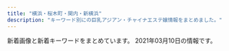 ```yaml
---
title: "横浜・桜木町・関内・新横浜"
description: "キーワード別にの巨乳アジアン・チャイナエステ嬢情報をまとめました。"
---
```


新着画像と新着キーワードをまとめています。
2021年03月10日の情報です。

<DmmAffiliateIns />
<KeywordTable
  shops={
    [
    {
        "name": "37\u2103",
        "station": "\u30bb\u30f3\u30bf\u30fc\u5317\u99c5",
        "img_links": [
            "http://massage-esthe.blue/img/st1.jpg",
            "http://massage-esthe.blue/img/a4.jpg",
            "http://massage-esthe.blue/img/st2.jpg",
            "http://massage-esthe.blue/img/st8.jpg",
            "http://massage-esthe.blue/img/a2.jpg",
            "http://massage-esthe.blue/img/sta3.jpg",
            "http://massage-esthe.blue/img/sta8.jpg",
            "http://massage-esthe.blue/img/acct.jpg",
            "http://massage-esthe.blue/img/sta2.jpg",
            "http://massage-esthe.blue/img/st5.jpg",
            "http://massage-esthe.blue/img/top.jpg",
            "http://massage-esthe.blue/img/no.png",
            "http://massage-esthe.blue/img/syst.jpg",
            "http://massage-esthe.blue/img/r1.jpg",
            "http://massage-esthe.blue/img/r4.jpg",
            "http://massage-esthe.blue/img/st9.jpg",
            "http://massage-esthe.blue/img/sta10.jpg",
            "http://massage-esthe.blue/img/fla.jpg",
            "http://massage-esthe.blue/img/rect.jpg",
            "http://massage-esthe.blue/img/st6.jpg",
            "http://massage-esthe.blue/img/sta6.jpg",
            "http://massage-esthe.blue/img/r2.jpg",
            "http://massage-esthe.blue/img/stat.jpg",
            "http://massage-esthe.blue/img/a1.jpg",
            "http://massage-esthe.blue/img/root.jpg",
            "http://massage-esthe.blue/img/st10.jpg",
            "http://massage-esthe.blue/img/st3.jpg",
            "http://massage-esthe.blue/img/sta5.jpg",
            "http://massage-esthe.blue/img/lint.jpg",
            "http://massage-esthe.blue/img/sta1.jpg",
            "http://massage-esthe.blue/img/st11.jpg",
            "http://massage-esthe.blue/img/a3.jpg",
            "http://massage-esthe.blue/img/st12.jpg",
            "http://massage-esthe.blue/img/bb.png",
            "http://massage-esthe.blue/img/r3.jpg",
            "http://massage-esthe.blue/img/stal.png",
            "http://massage-esthe.blue/img/a5.jpg",
            "http://massage-esthe.blue/img/sta12.jpg",
            "http://massage-esthe.blue/img/a6.jpg"
        ],
        "keywords": {
            "D": 10
        },
        "url": "http://massage-esthe.blue/"
    },
    {
        "station": "JR\u6771\u795e\u5948\u5ddd\u99c5\u897f\u53e3",
        "name": "\u82b1\u6c34\u6728",
        "url": "http://est-hanamizuki.com/",
        "keywords": {},
        "img_links": [
            "http://est-hanamizuki.com/images/m4.jpg",
            "http://est-hanamizuki.com/images/11.png",
            "http://est-hanamizuki.com/images/g13.jpg",
            "http://est-hanamizuki.com/images/r111.jpg",
            "http://est-hanamizuki.com/images/mobile.jpg",
            "http://est-hanamizuki.com/images/news1.png",
            "http://est-hanamizuki.com/images/erika.jpg",
            "http://est-hanamizuki.com/images/g1.jpg",
            "http://est-hanamizuki.com/images/erika2.jpg",
            "http://est-hanamizuki.com/images/g33.jpg",
            "http://est-hanamizuki.com/images/head.jpg",
            "http://est-hanamizuki.com/images/g3.jpg",
            "http://est-hanamizuki.com/images/g23.jpg",
            "http://est-hanamizuki.com/images/zi_staff.png",
            "http://est-hanamizuki.com/images/m3.jpg",
            "http://est-hanamizuki.com/images/m2.jpg",
            "http://est-hanamizuki.com/images/g12.jpg",
            "http://est-hanamizuki.com/images/info.png",
            "http://est-hanamizuki.com/images/g32.jpg",
            "http://est-hanamizuki.com/images/m1.jpg",
            "http://est-hanamizuki.com/images/g22.jpg",
            "http://est-hanamizuki.com/images/g2.jpg"
        ]
    },
    {
        "name": "\u60a0\u697d",
        "url": "http://www.awaspa-est.net/",
        "keywords": {
            "85": 2,
            "86": 3
        },
        "station": "JR\u65b0\u6a2a\u6d5c\u99c5\u5317\u53e3",
        "img_links": [
            "http://www.awaspa-est.net/images/staff6.jpg",
            "http://www.awaspa-est.net/images/left1.png",
            "http://www.awaspa-est.net/images/sizuka.jpg",
            "http://www.awaspa-est.net/images/riri.jpg",
            "http://www.awaspa-est.net/images/girl.jpg",
            "http://www.awaspa-est.net/images/aki.jpg",
            "http://www.awaspa-est.net/images/miki.jpg",
            "http://www.awaspa-est.net/images/aya.jpg"
        ]
    },
    {
        "name": "COCO5",
        "img_links": [
            "http://coco5.rankuens.com/css/tel.png",
            "http://coco5.rankuens.com/css/nav/nav-006.png",
            "http://coco5.rankuens.com/css/nav/nav-001.png",
            "http://coco5.rankuens.com/css/staff/staff01.jpg",
            "http://coco5.rankuens.com/css/nav/nav-004.png",
            "http://coco5.rankuens.com/css/nav/nav-005.png",
            "http://coco5.rankuens.com/css/c03.png",
            "http://coco5.rankuens.com/css/staff/staff03.jpg",
            "http://coco5.rankuens.com/css/nav/nav-002.png",
            "http://coco5.rankuens.com/css/staff/staff02.jpg",
            "http://coco5.rankuens.com/css/nav/nav-003.png",
            "http://coco5.rankuens.com/css/topbottom.png"
        ],
        "station": "JR\u65b0\u6a2a\u6d5c\u99c5\u5317\u53e3",
        "url": "http://coco5.rankuens.com/",
        "keywords": {
            "D": 3,
            "89": 2,
            "90": 1
        }
    },
    {
        "keywords": {},
        "station": "JR\u685c\u6728\u753a\u99c5\u53571\u51fa\u53e3",
        "name": "\u7d62\u9999\uff5e\u30a2\u30e4\u30ab\uff5e",
        "img_links": [
            "http://www.est-aya.work/images/sys1.png",
            "http://www.est-aya.work/images/interior_t.jpg",
            "http://www.est-aya.work/images/mobile.jpg",
            "http://www.est-aya.work/img/asuka1.jpg",
            "http://www.est-aya.work/img/mika1.jpg",
            "http://www.est-aya.work/images/ta.jpg",
            "http://www.est-aya.work/images/staff_t.jpg",
            "http://www.est-aya.work/images/2.jpg",
            "http://www.est-aya.work/images/rec2.jpg",
            "http://www.est-aya.work/images/11.jpg",
            "http://www.est-aya.work/images/head.jpg",
            "http://www.est-aya.work/images/3.jpg",
            "http://www.est-aya.work/images/sys2.png",
            "http://www.est-aya.work/images/news.png",
            "http://www.est-aya.work/images/9.jpg",
            "http://www.est-aya.work/images/info.png",
            "http://www.est-aya.work/images/8.jpg",
            "http://www.est-aya.work/img/ayumi1.jpg",
            "http://www.est-aya.work/img/mimi1.jpg",
            "http://www.est-aya.work/images/line.png",
            "http://www.est-aya.work/images/rec1.png",
            "http://www.est-aya.work/images/sys3.png",
            "http://www.est-aya.work/images/int2.png",
            "http://www.est-aya.work/images/tel.jpg",
            "http://www.est-aya.work/images/int1.png",
            "http://www.est-aya.work/img/rimi1.jpg"
        ],
        "url": "http://www.est-aya.work/"
    },
    {
        "url": "https://ruby.jpn.mn/",
        "station": "JR\u6771\u795e\u5948\u5ddd\u99c5\u897f\u53e3",
        "keywords": {
            "D": 18,
            "85": 6,
            "86": 12
        },
        "name": "\u71e6\u71e6",
        "img_links": [
            "https://ruby.jpn.mn/images/sp_tit_new.png",
            "https://ruby.jpn.mn/images/sp_top.jpg",
            "https://ruby.jpn.mn/images/top.jpg",
            "https://ruby.jpn.mn/images/room1.jpg",
            "https://ruby.jpn.mn/images/tit_new.png",
            "https://ruby.jpn.mn/images/sp_tit_staff01.png",
            "https://ruby.jpn.mn/photos/sites/26/2021/02/202102270551056.jpg",
            "https://ruby.jpn.mn/images/sp_tit_therapist.png",
            "https://ruby.jpn.mn/images/room2.jpg",
            "https://ruby.jpn.mn/images/tit_staff02.png",
            "https://ruby.jpn.mn/images/maining.jpg",
            "https://ruby.jpn.mn/photos/sites/26/2021/02/2021022707202972.jpg",
            "https://ruby.jpn.mn/photos/sites/26/2021/02/2021022705510682.jpg",
            "https://ruby.jpn.mn/images/room3.jpg",
            "https://ruby.jpn.mn/images/tit_therapist.png",
            "https://ruby.jpn.mn/images/sp_tit_staff02.png",
            "https://ruby.jpn.mn/images/img_tel.png",
            "https://ruby.jpn.mn/images/room4.jpg",
            "https://ruby.jpn.mn/images/tit_staff01.png"
        ]
    },
    {
        "station": "JR\u6771\u795e\u5948\u5ddd\u99c5\u897f\u53e3",
        "url": "http://www.lavender.esjoho.com/",
        "keywords": {
            "\u30bb\u30af\u30b7\u30fc": 1,
            "86": 4,
            "87": 8,
            "88": 1,
            "E": 1,
            "D": 12
        },
        "name": "\u672a\u6765",
        "img_links": [
            "http://www.lavender.esjoho.com/images/sys2.png",
            "http://www.lavender.esjoho.com/files/038.jpg",
            "http://www.lavender.esjoho.com/sp/images/topgirl.jpg",
            "http://www.lavender.esjoho.com/sp/images/tel.jpg",
            "http://www.lavender.esjoho.com/files/029.jpg",
            "http://www.lavender.esjoho.com/images/interior_t.png",
            "http://www.lavender.esjoho.com/sp/images/news.jpg",
            "http://www.lavender.esjoho.com/files/048.jpg",
            "http://www.lavender.esjoho.com/sp/menu/top.jpg",
            "http://www.lavender.esjoho.com/sp/images/pc.jpg",
            "http://www.lavender.esjoho.com/sp/images/interior_t.jpg",
            "http://www.lavender.esjoho.com/files/016.jpg",
            "http://www.lavender.esjoho.com/files/044.jpg",
            "http://www.lavender.esjoho.com/files/047.jpg",
            "http://www.lavender.esjoho.com/images/staff_t.png",
            "http://www.lavender.esjoho.com/files/019.jpg",
            "http://www.lavender.esjoho.com/images/rec2.png",
            "http://www.lavender.esjoho.com/sp/images/footer.jpg",
            "http://www.lavender.esjoho.com/sp/images/newsb.jpg",
            "http://www.lavender.esjoho.com/sp/menu/staff.jpg",
            "http://www.lavender.esjoho.com/files/049.jpg",
            "http://www.lavender.esjoho.com/images/concept.jpg",
            "http://www.lavender.esjoho.com/sp/images/staff_t.jpg",
            "http://www.lavender.esjoho.com/images/int1.png",
            "http://www.lavender.esjoho.com/sp/menu/interior.jpg",
            "http://www.lavender.esjoho.com/images/link_t.png",
            "http://www.lavender.esjoho.com/files/024.jpg",
            "http://www.lavender.esjoho.com/files/032.jpg",
            "http://www.lavender.esjoho.com/images/head.jpg",
            "http://www.lavender.esjoho.com/images/ta.jpg",
            "http://www.lavender.esjoho.com/files/045.jpg",
            "http://www.lavender.esjoho.com/images/int2.png",
            "http://www.lavender.esjoho.com/images/sys3.png",
            "http://www.lavender.esjoho.com/sp/images/head.jpg",
            "http://www.lavender.esjoho.com/sp/images/time.jpg",
            "http://www.lavender.esjoho.com/files/039.jpg",
            "http://www.lavender.esjoho.com/images/mobile.jpg",
            "http://www.lavender.esjoho.com/images/sm.jpg",
            "http://www.lavender.esjoho.com/images/line.png",
            "http://www.lavender.esjoho.com/files/043.jpg",
            "http://www.lavender.esjoho.com/sp/images/top.jpg",
            "http://www.lavender.esjoho.com/images/rec1.png",
            "http://www.lavender.esjoho.com/images/news.jpg"
        ]
    },
    {
        "url": "http://r-relax.info/",
        "name": "\u30de\u30a4\u30de\u30ea\u30e4",
        "keywords": {},
        "station": "JR\u65b0\u6a2a\u6d5c\u99c5",
        "img_links": [
            "http://r-relax.info/images/staff_09.jpg",
            "http://r-relax.info/images/index_04.jpg",
            "http://r-relax.info/girl/00.jpg",
            "http://r-relax.info/images/index_05.jpg",
            "http://r-relax.info/images/index_17.jpg",
            "http://r-relax.info/images/r02.jpg",
            "http://r-relax.info/images/info_09.jpg",
            "http://r-relax.info/images/index_03.jpg",
            "http://r-relax.info/images/index_02.jpg",
            "http://r-relax.info/girl/01.jpg",
            "http://r-relax.info/girl/05a.jpg",
            "http://r-relax.info/images/index_06.jpg",
            "http://r-relax.info/images/index_18.jpg",
            "http://r-relax.info/images/r03.jpg",
            "http://r-relax.info/images/sub_12.jpg",
            "http://r-relax.info/images/index_01.jpg",
            "http://r-relax.info/images/rec.jpg",
            "http://r-relax.info/girl/05.jpg",
            "http://r-relax.info/images/index_07.jpg",
            "http://r-relax.info/images/r01.jpg",
            "http://r-relax.info/images/sys_09.jpg",
            "http://r-relax.info/girl/02.jpg",
            "http://r-relax.info/girl/03.jpg",
            "http://r-relax.info/images/r04.jpg",
            "http://r-relax.info/girl/02a.jpg",
            "http://r-relax.info/images/info.jpg",
            "http://r-relax.info/images/rec_09.jpg",
            "http://r-relax.info/girl/04a.jpg",
            "http://r-relax.info/girl/03a.jpg",
            "http://r-relax.info/images/index_13.jpg",
            "http://r-relax.info/images/r05.jpg",
            "http://r-relax.info/girl/01a.jpg",
            "http://r-relax.info/girl/04.jpg",
            "http://r-relax.info/images/r06.jpg",
            "http://r-relax.info/images/index_12.jpg",
            "http://r-relax.info/girl/09.jpg"
        ]
    },
    {
        "url": "http://www.ipuyvyta.xyz/",
        "name": "\u7652\u3057\u306e\u697d\u5712",
        "keywords": {
            "D": 2,
            "85": 1,
            "86": 1,
            "82": 7,
            "C": 7
        },
        "station": "JR\u6771\u795e\u5948\u5ddd\u99c5\u897f\u53e3",
        "img_links": [
            "http://www.ipuyvyta.xyz/uploads/190806/1-1ZP61F113Z0.jpg",
            "http://www.ipuyvyta.xyz/picture/relax.jpg",
            "http://www.ipuyvyta.xyz/picture/top.png",
            "http://www.ipuyvyta.xyz/uploads/200103/1-2001031G131213.jpg",
            "http://www.ipuyvyta.xyz/picture/s_pick.png",
            "http://www.ipuyvyta.xyz/picture/room2.jpg",
            "http://www.ipuyvyta.xyz/picture/room4.jpg",
            "http://www.ipuyvyta.xyz/uploads/200103/1-2001031G10c34.jpg",
            "http://www.ipuyvyta.xyz/picture/s_news.png",
            "http://www.ipuyvyta.xyz/uploads/190705/1-1ZF5141109322.jpg",
            "http://www.ipuyvyta.xyz/uploads/200527/1-20052G310025O.jpg",
            "http://www.ipuyvyta.xyz/uploads/201117/1-20111G24513940.jpg",
            "http://www.ipuyvyta.xyz/uploads/201016/1-201016155304955.jpg",
            "http://www.ipuyvyta.xyz/uploads/210128/1-21012Q351103P.jpg",
            "http://www.ipuyvyta.xyz/uploads/200527/1-20052G30953430.jpg",
            "http://www.ipuyvyta.xyz/uploads/200324/1-200324153552608.jpg",
            "http://www.ipuyvyta.xyz/picture/room3.jpg",
            "http://www.ipuyvyta.xyz/uploads/200103/1-2001031G043127.jpg",
            "http://www.ipuyvyta.xyz/uploads/200324/1-20032415352ab.jpg",
            "http://www.ipuyvyta.xyz/uploads/201113/1-2011131413242P.jpg",
            "http://www.ipuyvyta.xyz/picture/mobile.jpg",
            "http://www.ipuyvyta.xyz/picture/room1.jpg",
            "http://www.ipuyvyta.xyz/uploads/201016/1-201016155320S7.jpg",
            "http://www.ipuyvyta.xyz/picture/s_staff.jpg",
            "http://www.ipuyvyta.xyz/uploads/190522/1-1Z52215030T15.jpg",
            "http://www.ipuyvyta.xyz/uploads/201113/1-2011131412332R.jpg",
            "http://www.ipuyvyta.xyz/uploads/210128/1-21012Q3504A53.jpg",
            "http://www.ipuyvyta.xyz/uploads/201117/1-20111G24541418.jpg",
            "http://www.ipuyvyta.xyz/picture/s1.jpg",
            "http://www.ipuyvyta.xyz/picture/s3.jpg"
        ]
    },
    {
        "keywords": {},
        "name": "\u591c\u685c\uff5e\u3088\u3056\u304f\u3089\uff5e",
        "img_links": [
            "http://e-yozakura.xyz/images/bj_01.jpg",
            "http://e-yozakura.xyz/images/mobile.png",
            "http://e-yozakura.xyz/images/g8.jpg",
            "http://e-yozakura.xyz/images/g1.jpg",
            "http://e-yozakura.xyz/images/hh.jpg",
            "http://e-yozakura.xyz/images/htm.jpg",
            "http://e-yozakura.xyz/images/ll.jpg",
            "http://e-yozakura.xyz/images/news01.png",
            "http://e-yozakura.xyz/images/m1.jpg",
            "http://e-yozakura.xyz/images/g5.jpg",
            "http://e-yozakura.xyz/images/g4.jpg",
            "http://e-yozakura.xyz/images/r1.jpg",
            "http://e-yozakura.xyz/images/g2.jpg",
            "http://e-yozakura.xyz/images/news03.png",
            "http://e-yozakura.xyz/images/sa.jpg",
            "http://e-yozakura.xyz/images/tite-staff.jpg",
            "http://e-yozakura.xyz/images/g0.jpg",
            "http://e-yozakura.xyz/images/r7.jpg",
            "http://e-yozakura.xyz/images/g9.jpg",
            "http://e-yozakura.xyz/images/r6.jpg",
            "http://e-yozakura.xyz/images/bj_03.jpg",
            "http://e-yozakura.xyz/images/hua.jpg",
            "http://e-yozakura.xyz/images/yuka.jpg",
            "http://e-yozakura.xyz/images/r3.jpg",
            "http://e-yozakura.xyz/images/r5.jpg",
            "http://e-yozakura.xyz/images/slide3.png",
            "http://e-yozakura.xyz/images/slide1.png",
            "http://e-yozakura.xyz/images/t.jpg",
            "http://e-yozakura.xyz/images/12.jpg",
            "http://e-yozakura.xyz/images/r2.jpg",
            "http://e-yozakura.xyz/images/slide2.png",
            "http://e-yozakura.xyz/images/top.jpg",
            "http://e-yozakura.xyz/images/r4.jpg",
            "http://e-yozakura.xyz/images/yuk.jpg",
            "http://e-yozakura.xyz/images/r8.jpg",
            "http://e-yozakura.xyz/images/ai.jpg"
        ],
        "url": "http://e-yozakura.xyz/",
        "station": "JR\u95a2\u5185\u99c5\u5317\u53e3"
    },
    {
        "keywords": {},
        "name": "Venus",
        "img_links": [
            "http://es-kannai.link/wp-content/uploads/2016/12/v.jpg",
            "http://es-kannai.link/wp-content/uploads/2017/09/IMG_3454-720x480.jpg",
            "http://es-kannai.link/wp-content/uploads/2016/12/d.png",
            "http://es-kannai.link/wp-content/uploads/2017/09/IMG_3458.jpg",
            "http://es-kannai.link/wp-content/uploads/2017/09/IMG_3456-720x480.jpg",
            "http://es-kannai.link/wp-content/uploads/2016/12/vvvv.png",
            "http://es-kannai.link/wp-content/themes/template-salon2/images/news-ttl.jpg",
            "http://es-kannai.link/wp-content/uploads/2016/12/aaaa.jpg",
            "http://es-kannai.link/wp-content/uploads/2016/12/aaa.jpg",
            "http://es-kannai.link/wp-content/themes/template-salon2/images/newface-ttl.jpg",
            "http://es-kannai.link/wp-content/uploads/2017/09/IMG_3458-250x376.jpg",
            "http://es-kannai.link/wp-content/uploads/2016/12/vvv.png",
            "http://es-kannai.link/wp-content/uploads/2017/09/IMG_3456-250x376.jpg",
            "http://cdn.dino-es.com/images/logo/200x40DinoEs.png",
            "http://es-kannai.link/wp-content/uploads/2017/09/IMG_3457.jpg",
            "http://es-kannai.link/wp-content/uploads/2017/09/IMG_3456-400x267.jpg",
            "http://es-kannai.link/wp-content/uploads/2017/09/IMG_3456.jpg",
            "http://es-kannai.link/wp-content/themes/template-salon2/images/campaign-bnr.png",
            "http://es-kannai.link/wp-content/themes/template-salon2/images/info.png",
            "http://es-kannai.link/wp-content/uploads/2016/12/vv.jpg",
            "http://es-kannai.link/wp-content/uploads/2017/09/IMG_3457-250x376.jpg",
            "http://es-kannai.link/wp-content/themes/template-salon2/images/m-info.png",
            "http://es-kannai.link/wp-content/uploads/2016/12/dd.png",
            "http://es-kannai.link/wp-content/uploads/2017/09/IMG_3458-720x480.jpg",
            "http://es-kannai.link/wp-content/uploads/2017/09/IMG_3454-250x376.jpg",
            "http://es-kannai.link/wp-content/uploads/2017/09/IMG_3457-400x267.jpg",
            "http://es-kannai.link/wp-content/uploads/2017/09/IMG_3454.jpg",
            "http://es-kannai.link/wp-content/themes/template-salon2/images/main-img.jpg",
            "http://es-kannai.link/wp-content/uploads/2017/09/IMG_3457-720x480.jpg",
            "http://es-kannai.link/wp-content/uploads/2016/12/a.jpg",
            "http://es-kannai.link/wp-content/uploads/2016/12/aa.jpg"
        ],
        "url": "http://es-kannai.link",
        "station": "JR\u95a2\u5185\u99c5\u5357\u53e3"
    },
    {
        "name": "Sunflower\uff5e\u30b5\u30f3\u30d5\u30e9\u30ef\u30fc\uff5e",
        "keywords": {
            "86": 6,
            "D": 26,
            "87": 20
        },
        "url": "http://www.sunflower-kannai.com/",
        "img_links": [
            "http://www.sunflower-kannai.com/files/020.jpg",
            "http://www.sunflower-kannai.com/files/034.jpg",
            "http://www.sunflower-kannai.com/images/slider04.jpg",
            "http://www.sunflower-kannai.com/files/022.jpg",
            "http://www.sunflower-kannai.com/images/slider07.jpg",
            "http://www.sunflower-kannai.com/images/info.jpg",
            "http://www.sunflower-kannai.com/files/004.jpg",
            "http://www.sunflower-kannai.com/images/slider01.jpg",
            "http://www.sunflower-kannai.com/files/013.jpg",
            "http://www.sunflower-kannai.com/images/news.jpg",
            "http://www.sunflower-kannai.com/images/int1.jpg",
            "http://www.sunflower-kannai.com/images/slider08.jpg",
            "http://www.sunflower-kannai.com/files/022-02.jpg",
            "http://www.sunflower-kannai.com/images/int2.jpg",
            "http://www.sunflower-kannai.com/files/023-02.jpg",
            "http://www.sunflower-kannai.com/images/ac1.jpg",
            "http://www.sunflower-kannai.com/files/034-02.jpg",
            "http://www.sunflower-kannai.com/files/033.jpg",
            "http://www.sunflower-kannai.com/files/028.jpg",
            "http://www.sunflower-kannai.com/files/003.jpg",
            "http://www.sunflower-kannai.com/files/003-02.jpg",
            "http://www.sunflower-kannai.com/images/slider03.jpg",
            "http://www.sunflower-kannai.com/files/033-02.jpg",
            "http://www.sunflower-kannai.com/images/sys4.jpg",
            "http://www.sunflower-kannai.com/files/026-02.jpg",
            "http://www.sunflower-kannai.com/images/sys2.jpg",
            "http://www.sunflower-kannai.com/images/sys1.jpg",
            "http://www.sunflower-kannai.com/images/int3.jpg",
            "http://www.sunflower-kannai.com/files/023.jpg",
            "http://www.sunflower-kannai.com/images/ta.jpg",
            "http://www.sunflower-kannai.com/files/020-02.jpg",
            "http://www.sunflower-kannai.com/images/sys3.jpg",
            "http://www.sunflower-kannai.com/files/006.jpg",
            "http://www.sunflower-kannai.com/images/tre.jpg",
            "http://www.sunflower-kannai.com/files/026.jpg",
            "http://www.sunflower-kannai.com/files/014.jpg",
            "http://www.sunflower-kannai.com/files/013-02.jpg",
            "http://www.sunflower-kannai.com/images/slider06.jpg",
            "http://www.sunflower-kannai.com/images/slider02.jpg",
            "http://www.sunflower-kannai.com/images/staff_t.jpg",
            "http://www.sunflower-kannai.com/images/slider09.jpg",
            "http://www.sunflower-kannai.com/files/011.jpg",
            "http://www.sunflower-kannai.com/images/faq.jpg",
            "http://www.sunflower-kannai.com/images/staffback.jpg",
            "http://www.sunflower-kannai.com/files/014-02.jpg",
            "http://www.sunflower-kannai.com/images/faq_t.jpg",
            "http://www.sunflower-kannai.com/files/011-02.jpg",
            "http://www.sunflower-kannai.com/files/028-02.jpg",
            "http://www.sunflower-kannai.com/files/006-02.jpg",
            "http://www.sunflower-kannai.com/images/head.jpg",
            "http://www.sunflower-kannai.com/files/004-02.jpg",
            "http://www.sunflower-kannai.com/images/interior_t.jpg",
            "http://www.sunflower-kannai.com/images/slider05.jpg"
        ],
        "station": "JR\u95a2\u5185\u99c5\u5317\u53e3"
    },
    {
        "img_links": [
            "http://iyashi-tenshi.work/i/img/acc-5.jpg",
            "http://iyashi-tenshi.work/img/st10.jpg",
            "http://iyashi-tenshi.work/img/IMG_17410.jpg",
            "http://iyashi-tenshi.work/img/nos.jpg",
            "http://iyashi-tenshi.work/img/st11.jpg",
            "http://iyashi-tenshi.work/img/c1.jpg",
            "http://iyashi-tenshi.work/i/img/r4.jpg",
            "http://iyashi-tenshi.work/img/IMG_17480.jpg",
            "http://iyashi-tenshi.work/img/st12.jpg",
            "http://iyashi-tenshi.work/i/img/sta12.jpg",
            "http://iyashi-tenshi.work/i/img/st10.jpg",
            "http://iyashi-tenshi.work/img/mo.png",
            "http://iyashi-tenshi.work/i/img/r1.jpg",
            "http://iyashi-tenshi.work/img/head.png",
            "http://iyashi-tenshi.work/img/bottom.png",
            "http://iyashi-tenshi.work/i/img/acc-2.png",
            "http://iyashi-tenshi.work/i/img/acc-3.png",
            "http://iyashi-tenshi.work/img/sta10.jpg",
            "http://iyashi-tenshi.work/i/img/sta11.jpg",
            "http://iyashi-tenshi.work/i/img/sta13.jpg",
            "http://iyashi-tenshi.work/i/img/acc-4.png",
            "http://iyashi-tenshi.work/img/st13.jpg",
            "http://iyashi-tenshi.work/i/img/sta10.jpg",
            "http://iyashi-tenshi.work/img/sta13.jpg",
            "http://iyashi-tenshi.work/img/sta12.jpg",
            "http://iyashi-tenshi.work/img/IMG_1709.jpg",
            "http://iyashi-tenshi.work/img/sta11.jpg",
            "http://iyashi-tenshi.work/i/img/acc-1.jpg",
            "http://iyashi-tenshi.work/i/img/r3.jpg",
            "http://iyashi-tenshi.work/i/img/r5.jpg",
            "http://iyashi-tenshi.work/i/img/r2.jpg"
        ],
        "keywords": {
            "E": 2,
            "88": 1,
            "D": 2,
            "86": 1,
            "87": 1,
            "84": 1,
            "C": 15
        },
        "url": "http://iyashi-tenshi.work/",
        "station": "JR\u4e2d\u5c71\u99c5\u5317\u53e3",
        "name": "\u7652\u3057\u306e\u5929\u4f7f"
    },
    {
        "keywords": {},
        "img_links": [
            "http://xn--cckubj6bwie8h7e.net/images/cg05.jpg",
            "http://xn--cckubj6bwie8h7e.net/images/r1.jpg",
            "http://xn--cckubj6bwie8h7e.net/images/esthe3.jpg",
            "http://xn--cckubj6bwie8h7e.net/images/esthe4.jpg",
            "http://xn--cckubj6bwie8h7e.net/link/menlog.jpg",
            "http://xn--cckubj6bwie8h7e.net/images/esthe1.jpg",
            "http://xn--cckubj6bwie8h7e.net/images/r3.jpg",
            "http://xn--cckubj6bwie8h7e.net/images/flower.png",
            "http://xn--cckubj6bwie8h7e.net/images/main1.jpg",
            "http://xn--cckubj6bwie8h7e.net/images/footer-r.png",
            "http://xn--cckubj6bwie8h7e.net/images/esthe6.jpg",
            "http://xn--cckubj6bwie8h7e.net/images/footer-l.png",
            "http://xn--cckubj6bwie8h7e.net/images/esthe7.jpg",
            "http://xn--cckubj6bwie8h7e.net/images/home.png",
            "http://xn--cckubj6bwie8h7e.net/images/cg02.jpg",
            "http://xn--cckubj6bwie8h7e.net/images/facebook.png",
            "http://xn--cckubj6bwie8h7e.net/images/staff.png",
            "http://xn--cckubj6bwie8h7e.net/images/clear.png",
            "http://xn--cckubj6bwie8h7e.net/images/r2.jpg",
            "http://xn--cckubj6bwie8h7e.net/images/twitter.png",
            "http://xn--cckubj6bwie8h7e.net/images/cg04.jpg",
            "http://xn--cckubj6bwie8h7e.net/images/main-sp.jpg",
            "http://xn--cckubj6bwie8h7e.net/images/line.png",
            "http://xn--cckubj6bwie8h7e.net/images/esthe2.jpg",
            "http://xn--cckubj6bwie8h7e.net/images/link.png",
            "http://xn--cckubj6bwie8h7e.net/images/cg01.jpg",
            "http://xn--cckubj6bwie8h7e.net/images/google_plus.png",
            "http://xn--cckubj6bwie8h7e.net/images/r4.jpg",
            "http://xn--cckubj6bwie8h7e.net/images/cg03.jpg",
            "http://xn--cckubj6bwie8h7e.net/images/header3.png"
        ],
        "url": "http://xn--cckubj6bwie8h7e.net/",
        "name": "IRIS",
        "station": "JR\u65b0\u6a2a\u6d5c\u99c58\u756a\u51fa\u53e3"
    },
    {
        "url": "http://xn--vckg5a5c7c8c1czd.xyz/",
        "name": "\u30a2\u30ed\u30de\u30db\u30fc\u30e0",
        "img_links": [
            "http://xn--vckg5a5c7c8c1czd.xyz/img/cg05.png",
            "http://xn--vckg5a5c7c8c1czd.xyz/img/cg06.png",
            "http://xn--vckg5a5c7c8c1czd.xyz/img/cg08.png",
            "http://xn--vckg5a5c7c8c1czd.xyz/img/nav-003.png",
            "http://xn--vckg5a5c7c8c1czd.xyz/img/a3.jpg",
            "http://xn--vckg5a5c7c8c1czd.xyz/img/nav-005.png",
            "http://xn--vckg5a5c7c8c1czd.xyz/img/nav-006.png",
            "http://xn--vckg5a5c7c8c1czd.xyz/img/cg02.png",
            "http://xn--vckg5a5c7c8c1czd.xyz/img/nav-004.png",
            "http://xn--vckg5a5c7c8c1czd.xyz/img/cg07.png",
            "http://xn--vckg5a5c7c8c1czd.xyz/img/a5.jpg",
            "http://xn--vckg5a5c7c8c1czd.xyz/img/a1.jpg",
            "http://xn--vckg5a5c7c8c1czd.xyz/img/no.png",
            "http://xn--vckg5a5c7c8c1czd.xyz/img/a2.jpg",
            "http://xn--vckg5a5c7c8c1czd.xyz/img/nav-001.png",
            "http://xn--vckg5a5c7c8c1czd.xyz/img/cg01.png",
            "http://xn--vckg5a5c7c8c1czd.xyz/img/a6.jpg",
            "http://xn--vckg5a5c7c8c1czd.xyz/img/a4.jpg",
            "http://xn--vckg5a5c7c8c1czd.xyz/img/top01.png",
            "http://xn--vckg5a5c7c8c1czd.xyz/img/tel.png",
            "http://xn--vckg5a5c7c8c1czd.xyz/img/cg03.png",
            "http://xn--vckg5a5c7c8c1czd.xyz/img/nav-002.png"
        ],
        "keywords": {},
        "station": "\u30bb\u30f3\u30bf\u30fc\u5317\u99c5"
    },
    {
        "name": "Rose Color\uff5e\u30ed\u30fc\u30ba\u30ab\u30e9\u30fc\uff5e",
        "img_links": [
            "http://www.rose-color.info/img/sys.jpg",
            "http://www.rose-color.info/public/image/20190509/20190509140925_63726.jpg",
            "http://www.rose-color.info/public/image/20190517/20190517212433_70632.jpg",
            "http://www.rose-color.info/public/image/20201107/20201107123935_72522.png",
            "http://www.rose-color.info/public/image/20190509/20190509145858_80062.jpg",
            "http://www.rose-color.info/img/link2.jpg",
            "http://www.rose-color.info/public/image/20190509/20190509145904_79944.jpg",
            "http://www.rose-color.info/public/image/20201014/20201014160847_32283.jpg",
            "http://www.rose-color.info/public/image/20190509/20190509145318_30201.jpg",
            "http://www.rose-color.info/public/image/20190509/20190509150501_74550.jpg",
            "http://www.rose-color.info/public/image/20210222/20210222102101_83200.png",
            "http://www.rose-color.info/public/image/20201020/20201020184710_30595.png",
            "http://www.rose-color.info/img/koko.png",
            "http://www.rose-color.info/public/image/20190517/20190517212453_15511.jpg",
            "http://www.rose-color.info/public/image/20200624/20200624132622_25845.jpg",
            "http://www.rose-color.info/public/image/20190509/20190509140935_98972.jpg",
            "http://www.rose-color.info/public/image/20190819/20190819122724_17981.png",
            "http://www.rose-color.info/public/image/20190509/20190509140913_93259.jpg",
            "http://www.rose-color.info/public/image/20190509/20190509145323_81608.jpg",
            "http://www.rose-color.info/public/image/20190509/20190509151145_51237.jpg",
            "http://www.rose-color.info/public/image/20210204/20210204004224_97903.png",
            "http://www.rose-color.info/public/image/20201130/20201130144441_16819.jpg",
            "http://www.rose-color.info/public/image/20190509/20190509160519_55359.jpg",
            "http://www.rose-color.info/public/image/20190509/20190509151815_26133.jpg",
            "http://www.rose-color.info/public/image/20210224/20210224003309_92092.jpg",
            "http://www.rose-color.info/public/image/20190922/20190922200505_21149.jpeg",
            "http://www.rose-color.info/public/image/20190509/20190509151712_73273.jpg",
            "http://www.rose-color.info/public/image/20190509/20190509140857_11715.jpg",
            "http://www.rose-color.info/public/image/20210126/20210126011220_75981.png",
            "http://www.rose-color.info/public/image/20201210/20201210130347_71702.png",
            "http://www.rose-color.info/public/image/20200417/20200417025857_20118.png",
            "http://www.rose-color.info/public/image/20190924/20190924151957_88257.jpg",
            "http://www.rose-color.info/public/image/20201009/20201009005900_97376.jpg",
            "http://www.rose-color.info/public/image/20190922/20190922200457_51255.jpeg",
            "http://www.rose-color.info/img/gtop.jpg",
            "http://www.rose-color.info/public/image/20191025/20191025151602_11534.jpg",
            "http://www.rose-color.info/img/link1.jpg",
            "http://www.rose-color.info/public/image/20190509/20190509150319_28745.jpg",
            "http://www.rose-color.info/img/gback.jpg",
            "http://www.rose-color.info/public/image/20201007/20201007120913_18836.jpg",
            "http://www.rose-color.info/public/image/20201113/20201113005050_58373.png"
        ],
        "url": "http://www.rose-color.info/",
        "keywords": {
            "D": 20,
            "E": 6,
            "F": 3,
            "C": 60,
            "86": 39,
            "87": 31,
            "85": 16,
            "89": 3
        },
        "station": "JR\u65b0\u6a2a\u6d5c\u99c5\u5317\u53e3"
    },
    {
        "station": "JR\u95a2\u5185\u99c5\u5317\u53e3",
        "keywords": {
            "88": 2,
            "87": 1,
            "86": 2,
            "D": 4
        },
        "name": "\u78a7\u3044\u9ce5",
        "url": "http://www.aoitori.mesthe.com/",
        "img_links": [
            "http://www.aoitori.mesthe.com/images/girl-z2.jpg",
            "http://www.aoitori.mesthe.com/files/002.jpg",
            "http://www.aoitori.mesthe.com/files/006.jpg",
            "http://www.aoitori.mesthe.com/images/mobile.png",
            "http://www.aoitori.mesthe.com/images/top_sche.png",
            "http://www.aoitori.mesthe.com/images/bj3.png",
            "http://www.aoitori.mesthe.com/files/005.jpg",
            "http://www.aoitori.mesthe.com/images/shop/shop03.jpg",
            "http://www.aoitori.mesthe.com/images/top.png",
            "http://www.aoitori.mesthe.com/images/infor.png",
            "http://www.aoitori.mesthe.com/files/005-02.jpg",
            "http://www.aoitori.mesthe.com/files/007.jpg",
            "http://www.aoitori.mesthe.com/images/tit-infor.png",
            "http://www.aoitori.mesthe.com/files/007-02.jpg",
            "http://www.aoitori.mesthe.com/images/shop/shop01.jpg",
            "http://www.aoitori.mesthe.com/images/shop/shop04.jpg",
            "http://www.aoitori.mesthe.com/images/girl-z1.jpg",
            "http://www.aoitori.mesthe.com/images/staff_line.png",
            "http://www.aoitori.mesthe.com/images/link_line.png",
            "http://www.aoitori.mesthe.com/files/003-02.jpg",
            "http://www.aoitori.mesthe.com/files/006-02.jpg",
            "http://www.aoitori.mesthe.com/images/shop/shop02.jpg",
            "http://www.aoitori.mesthe.com/files/003.jpg",
            "http://www.aoitori.mesthe.com/files/002-02.jpg"
        ]
    },
    {
        "name": "\u5b66\u5712",
        "station": "\u30bb\u30f3\u30bf\u30fc\u5357\u99c51\u756a\u51fa\u53e3",
        "keywords": {
            "D": 3,
            "E": 3,
            "86": 6
        },
        "img_links": [
            "http://sweety-est.info/images/cg06.jpg",
            "http://sweety-est.info/images/precau.png",
            "http://sweety-est.info/images/evetop.png",
            "http://sweety-est.info/images/news.png",
            "http://sweety-est.info/images/sruru.jpg",
            "http://sweety-est.info/images/top.png",
            "http://sweety-est.info/images/staff_s.png",
            "http://sweety-est.info/images/cg04.jpg"
        ],
        "url": "http://sweety-est.info/"
    },
    {
        "name": "\u30b9\u30de\u30a4\u30eb",
        "img_links": [
            "http://smile.iest.jp/images/gallery/gallery_103.jpg",
            "http://smile.iest.jp/images/gallery/gallery_104.jpg",
            "http://smile.iest.jp/images/top/top_06.jpg",
            "http://smile.iest.jp/images/gallery/gallery_403.jpg",
            "http://smile.iest.jp/images/gallery/gallery_402.jpg",
            "http://smile.iest.jp/images/staff/sta_04.jpg",
            "http://smile.iest.jp/images/gallery/gallery_01.jpg",
            "http://smile.iest.jp/images/staff_one/staff_one_01.jpg",
            "http://smile.iest.jp/images/staff_image/staff_d04.jpg",
            "http://smile.iest.jp/images/staff/sta_0z9.jpg",
            "http://smile.iest.jp/images/top/top_03.jpg",
            "http://smile.iest.jp/images/gallery/gallery_101.jpg",
            "http://smile.iest.jp/images/staff/sta_03.jpg",
            "http://smile.iest.jp/images/home/index_tel.jpg",
            "http://smile.iest.jp/images/gallery/gallery_401.jpg",
            "http://smile.iest.jp/images/staff/sta_021.jpg",
            "http://smile.iest.jp/images/staff_one/staff_one_08.png",
            "http://smile.iest.jp/images/top/top_04.jpg",
            "http://smile.iest.jp/images/staff_image/staff_d03.jpg",
            "http://smile.iest.jp/images/top/top_08.png",
            "http://smile.iest.jp/images/gallery/gallery_404.jpg",
            "http://smile.iest.jp/images/staff/sta_06.jpg",
            "http://smile.iest.jp/images/staff/sta_0z12.jpg",
            "http://smile.iest.jp/images/staff/sta_0z2.jpg",
            "http://smile.iest.jp/images/home/index_page_top.jpg",
            "http://smile.iest.jp/images/staff_image/staff_d01.jpg",
            "http://smile.iest.jp/images/staff_one/staff_one_04.jpg",
            "http://smile.iest.jp/images/staff_image/staff_d02.jpg",
            "http://smile.iest.jp/images/gallery/gallery_top.jpg",
            "http://smile.iest.jp/images/staff_one/staff_one_03.jpg",
            "http://smile.iest.jp/images/staff/sta_0z8.jpg",
            "http://smile.iest.jp/images/home/top_qp.jpg",
            "http://smile.iest.jp/images/staff_one/staff_one_07.png",
            "http://smile.iest.jp/images/staff/sta_010.jpg",
            "http://smile.iest.jp/images/top/top_05.jpg",
            "http://smile.iest.jp/images/home/QR.png",
            "http://smile.iest.jp/images/home/index_03.jpg",
            "http://smile.iest.jp/images/staff/staff_top.jpg",
            "http://smile.iest.jp/images/system/syatem_303.jpg",
            "http://smile.iest.jp/images/staff_one/staff_one_top.jpg",
            "http://smile.iest.jp/images/home/index_qup.jpg",
            "http://smile.iest.jp/images/top/top_01.jpg",
            "http://smile.iest.jp/images/staff_one/staff_one_02.jpg",
            "http://smile.iest.jp/images/staff_image/staff_d02a.jpg",
            "http://smile.iest.jp/images/system/syatem_302.jpg",
            "http://smile.iest.jp/images/staff_one/staff_one_05.jpg",
            "http://smile.iest.jp/images/home/index_04.jpg",
            "http://smile.iest.jp/images/staff/sta_023.jpg",
            "http://smile.iest.jp/images/staff/sta_0z10.jpg",
            "http://smile.iest.jp/images/system/syatem_301.jpg",
            "http://smile.iest.jp/images/top/top_02.jpg",
            "http://smile.iest.jp/images/gallery/gallery_102.jpg",
            "http://smile.iest.jp/images/staff/sta_01.jpg"
        ],
        "url": "http://smile.iest.jp/",
        "station": "JR\u95a2\u5185\u99c5\u5317\u53e3",
        "keywords": {}
    },
    {
        "station": "JR\u6771\u795e\u5948\u5ddd\u99c5",
        "keywords": {
            "C": 14
        },
        "img_links": [
            "http://www.sh-riraku113.xyz/static/picture/tit-gat.png",
            "http://www.sh-riraku113.xyz/uploads/201005/1-201005161513F8.jpg",
            "http://www.sh-riraku113.xyz/uploads/201005/1-201005161500127.jpg",
            "http://www.sh-riraku113.xyz/uploads/201005/1-2010051615301I.jpg",
            "http://www.sh-riraku113.xyz/static/picture/infor.png",
            "http://www.sh-riraku113.xyz/static/picture/info.png",
            "http://www.sh-riraku113.xyz/static/picture/room2.png",
            "http://www.sh-riraku113.xyz/static/picture/room4.png",
            "http://www.sh-riraku113.xyz/static/picture/tit-new.png",
            "http://www.sh-riraku113.xyz/static/picture/tit-pick.png",
            "http://www.sh-riraku113.xyz/static/picture/tit-infor.png",
            "http://www.sh-riraku113.xyz/uploads/201005/1-201005161544K5.jpg",
            "http://www.sh-riraku113.xyz/static/picture/room3.png",
            "http://www.sh-riraku113.xyz/static/picture/top.png",
            "http://www.sh-riraku113.xyz/static/picture/room1.png",
            "http://www.sh-riraku113.xyz/static/picture/tite-staff.png"
        ],
        "url": "http://www.sh-riraku113.xyz/",
        "name": "\u30ec\u30a4\u30f3\u30dc\u30fc\u8679"
    },
    {
        "keywords": {
            "C": 7
        },
        "station": "\u5b50\u5b89\u99c5",
        "img_links": [
            "http://iroha.space/_src/51086298/wechatimg2294_20201217123431959.jpg",
            "http://iroha.space/_src/51086361/line3.jpg",
            "http://iroha.space/_src/54106782/slider3.jpg",
            "http://iroha.space/_src/51086354/wechatimg2504.jpg",
            "http://iroha.space/_src/51086374/wechatimg2289_20201217123431920.jpg",
            "http://iroha.space/_src/54107406/line3.jpg",
            "http://iroha.space/_src/51086150/navi_03.jpg",
            "http://iroha.space/_src/51086360/wechatimg2504.jpg",
            "http://iroha.space/_src/51086275/zian.png",
            "http://iroha.space/_src/51086232/zian.png",
            "http://iroha.space/_src/51086112/line3.jpg",
            "http://iroha.space/_src/51086152/navi_05.jpg",
            "http://iroha.space/_src/51086357/line3.jpg",
            "http://iroha.space/_src/51086122/sign.png",
            "http://iroha.space/_src/51086367/wechatimg2294_20201217123431959.jpg",
            "http://iroha.space/_src/51086148/navi_01.jpg",
            "http://iroha.space/_src/51086375/line3.jpg",
            "http://iroha.space/_src/51086083/navi_02.jpg",
            "http://iroha.space/_src/51086089/navi_05.jpg",
            "http://iroha.space/_src/51086364/line3.jpg",
            "http://iroha.space/_src/51086085/navi_04.jpg",
            "http://iroha.space/_src/51086165/44.jpg",
            "http://iroha.space/_src/51086373/wechatimg2289_20201217123431920.jpg",
            "http://iroha.space/_src/54106783/slider4.jpg",
            "http://iroha.space/_src/51086355/wechatimg2504.jpg",
            "http://iroha.space/_src/51086234/zian.png",
            "http://iroha.space/_src/51086102/sign.png",
            "http://iroha.space/_src/51086149/navi_02.jpg",
            "http://iroha.space/_src/51086153/navi_06.jpg",
            "http://iroha.space/_src/51086166/55.jpg",
            "http://iroha.space/_src/51086164/33.jpg",
            "http://iroha.space/_src/54106780/slider1.jpg",
            "http://iroha.space/_src/51086151/navi_04.jpg",
            "http://iroha.space/_src/54106784/slider5.jpg",
            "http://iroha.space/_src/54106781/slider2.jpg",
            "http://iroha.space/_src/51086368/line3.jpg",
            "http://iroha.space/_src/51086162/11.jpg",
            "http://iroha.space/_src/51086351/wechatimg2289_20201217123431920.jpg",
            "http://iroha.space/_src/51086163/22.jpg",
            "http://iroha.space/_src/51086081/navi_01.jpg",
            "http://iroha.space/_src/51086114/sign.png",
            "http://iroha.space/_src/51086230/zian.png",
            "http://iroha.space/_src/51086158/3.jpg",
            "http://iroha.space/_src/51086156/2.jpg",
            "http://iroha.space/_src/51086140/sign.png",
            "http://iroha.space/_src/51086091/navi_06.jpg",
            "http://iroha.space/_src/51086132/sign.png",
            "http://iroha.space/_src/54107390/wechatimg97_20210310180526831.jpg",
            "http://iroha.space/_src/51086366/wechatimg2294_20201217123431959.jpg",
            "http://iroha.space/_src/54107388/wechatimg96_20210310180526878.jpg",
            "http://iroha.space/_src/51086087/navi_03.jpg",
            "http://iroha.space/_src/51086110/line3.jpg",
            "http://iroha.space/_src/51086359/wechatimg2504.jpg",
            "http://iroha.space/_src/51086371/line3.jpg",
            "http://iroha.space/_src/51086154/1.jpg"
        ],
        "name": "Honey honey",
        "url": "http://iroha.space/"
    },
    {
        "keywords": {},
        "station": "JR\u95a2\u5185\u99c5\u5357\u53e3",
        "name": "\u8056\u697d\u5712",
        "img_links": [],
        "url": "http://seirakuen.est.cm/"
    },
    {
        "url": "http://www.yoshindo.es-relax.info/",
        "station": "\u53cd\u753a\u99c5",
        "name": "\u990a\u5fc3\u5802",
        "keywords": {},
        "img_links": [
            "http://www.yoshindo.es-relax.info/images/info6.jpg",
            "http://www.yoshindo.es-relax.info/images/sidebar-credit.png",
            "http://www.yoshindo.es-relax.info/images/info3.jpg",
            "http://www.yoshindo.es-relax.info/images/top-kpbar.png",
            "http://www.yoshindo.es-relax.info/images/youko1.jpg",
            "http://www.yoshindo.es-relax.info/images/topinfo.png",
            "http://www.yoshindo.es-relax.info/images/info2.jpg",
            "http://www.yoshindo.es-relax.info/images/yui1.jpg",
            "http://www.yoshindo.es-relax.info/images/topnews.png",
            "http://www.yoshindo.es-relax.info/images/sayuri1.jpg",
            "http://www.yoshindo.es-relax.info/images/yuki1.jpg",
            "http://www.yoshindo.es-relax.info/images/info5.jpg",
            "http://www.yoshindo.es-relax.info/images/info4.jpg",
            "http://www.yoshindo.es-relax.info/images/info1.jpg",
            "http://www.yoshindo.es-relax.info/images/kaori1.jpg",
            "http://www.yoshindo.es-relax.info/images/arisu1.jpg",
            "http://www.yoshindo.es-relax.info/images/yuna1.jpg",
            "http://www.yoshindo.es-relax.info/images/topbar.png"
        ]
    },
    {
        "keywords": {
            "C": 1,
            "D": 6,
            "86": 3,
            "82": 1,
            "E": 1,
            "85": 3,
            "87": 1
        },
        "img_links": [
            "http://relacute.ies.bz/photos/sites/29/2020/12/2020122504261135.jpg",
            "http://relacute.ies.bz/photos/sites/29/2021/01/202101180426140.jpg",
            "http://relacute.ies.bz/photos/sites/29/2020/11/2020112204235072.jpg",
            "http://relacute.ies.bz/images/mobile.jpg",
            "http://relacute.ies.bz/photos/sites/29/2021/03/2021031001382783.jpg",
            "http://relacute.ies.bz/images/s_staff.jpg",
            "http://relacute.ies.bz/images/room3.jpg",
            "http://relacute.ies.bz/images/room4.jpg",
            "http://relacute.ies.bz/images/s_news.jpg",
            "http://relacute.ies.bz/images/room2.jpg",
            "http://kakure-yu.a2.webnavi.work/upload/sites/29/2021/03/2021031001382783.jpg",
            "http://kakure-yu.a2.webnavi.work/upload/sites/29/2021/03/202103100138267.jpg",
            "http://kakure-yu.a2.webnavi.work/upload/sites/29/2021/03/2021030402170757.jpg",
            "http://relacute.ies.bz/images/room1.jpg",
            "http://relacute.ies.bz/images/top.jpg",
            "http://relacute.ies.bz/photos/sites/29/2020/10/2020101804232462.jpg",
            "http://relacute.ies.bz/photos/sites/29/2021/03/2021030402170757.jpg",
            "http://relacute.ies.bz/photos/sites/29/2020/06/2020061906073550.jpg",
            "http://relacute.ies.bz/photos/sites/29/2021/03/202103100138267.jpg"
        ],
        "url": "http://relacute.ies.bz/",
        "station": "JR\u4e2d\u5c71\u99c5\u5317\u53e3",
        "name": "RelaCute \u30ea\u30e9\u30ad\u30e5\u30fc\u30c8"
    },
    {
        "img_links": [
            "http://chonokoi.me-es.com/girl/03.jpg",
            "http://chonokoi.me-es.com/images/top.jpg",
            "http://chonokoi.me-es.com/images/index_07.jpg",
            "http://chonokoi.me-es.com/images/index_03.jpg",
            "http://chonokoi.me-es.com/images/index_23.jpg",
            "http://chonokoi.me-es.com/images/index_24.jpg",
            "http://chonokoi.me-es.com/girl/02.jpg",
            "http://chonokoi.me-es.com/images/rec.jpg",
            "http://chonokoi.me-es.com/images/index_04.jpg",
            "http://chonokoi.me-es.com/images/index_10.jpg",
            "http://chonokoi.me-es.com/girl/02a.jpg",
            "http://chonokoi.me-es.com/images/index_15.jpg",
            "http://chonokoi.me-es.com/images/index_13.jpg",
            "http://chonokoi.me-es.com/images/info_09.jpg",
            "http://chonokoi.me-es.com/images/index_02.jpg",
            "http://chonokoi.me-es.com/girl/03a.jpg",
            "http://chonokoi.me-es.com/images/index_11.jpg",
            "http://chonokoi.me-es.com/images/index_16.jpg",
            "http://chonokoi.me-es.com/images/rec_09.jpg",
            "http://chonokoi.me-es.com/images/staff_09.jpg",
            "http://chonokoi.me-es.com/images/index_17.jpg",
            "http://chonokoi.me-es.com/images/index_08.jpg",
            "http://chonokoi.me-es.com/images/index_22.jpg",
            "http://chonokoi.me-es.com/girl/01.jpg",
            "http://chonokoi.me-es.com/images/index_20.jpg",
            "http://chonokoi.me-es.com/images/index_06.jpg",
            "http://chonokoi.me-es.com/girl/00.jpg",
            "http://chonokoi.me-es.com/girl/01a.jpg",
            "http://chonokoi.me-es.com/images/info.jpg",
            "http://chonokoi.me-es.com/images/top2.jpg",
            "http://chonokoi.me-es.com/images/index_05.jpg",
            "http://chonokoi.me-es.com/images/index_18.jpg"
        ],
        "url": "http://chonokoi.me-es.com/",
        "keywords": {
            "C": 7
        },
        "name": "\u8776\u306e\u604b",
        "station": "JR\u95a2\u5185\u99c5\u5317\u53e3"
    },
    {
        "url": "http://www.relax-colorful.com/",
        "station": "JR\u95a2\u5185\u99c5\u5317\u53e3",
        "keywords": {
            "D": 39,
            "87": 30,
            "85": 3,
            "C": 38,
            "86": 15
        },
        "name": "Colorful\uff5e\u30ab\u30e9\u30d5\u30eb\uff5e",
        "img_links": [
            "http://www.relax-colorful.com/files/089.jpg",
            "http://www.relax-colorful.com/files/080-03.jpg",
            "http://www.relax-colorful.com/files/067-03.jpg",
            "http://www.relax-colorful.com/files/073.jpg",
            "http://www.relax-colorful.com/files/067-02.jpg",
            "http://www.relax-colorful.com/files/093-02.jpg",
            "http://www.relax-colorful.com/files/091-03.jpg",
            "http://www.relax-colorful.com/files/093.jpg",
            "http://www.relax-colorful.com/images/staff1a.jpg",
            "http://www.relax-colorful.com/files/053-03.jpg",
            "http://www.relax-colorful.com/files/087.jpg",
            "http://www.relax-colorful.com/files/073-03.jpg",
            "http://www.relax-colorful.com/files/090.jpg",
            "http://www.relax-colorful.com/images/news.jpg",
            "http://www.relax-colorful.com/images/news2.jpg",
            "http://www.relax-colorful.com/files/040.jpg",
            "http://www.relax-colorful.com/files/092-02.jpg",
            "http://www.relax-colorful.com/images/mobile.jpg",
            "http://www.relax-colorful.com/images/staff_line.jpg",
            "http://www.relax-colorful.com/files/060-03.jpg",
            "http://www.relax-colorful.com/files/069.jpg",
            "http://www.relax-colorful.com/images/news1.jpg",
            "http://www.relax-colorful.com/images/backlist.jpg",
            "http://www.relax-colorful.com/files/080-02.jpg",
            "http://www.relax-colorful.com/files/087-02.jpg",
            "http://www.relax-colorful.com/files/089-03.jpg",
            "http://www.relax-colorful.com/images/top.jpg",
            "http://www.relax-colorful.com/images/att.jpg",
            "http://www.relax-colorful.com/files/092-03.jpg",
            "http://www.relax-colorful.com/files/040-03.jpg",
            "http://www.relax-colorful.com/files/089-02.jpg",
            "http://www.relax-colorful.com/files/069-03.jpg",
            "http://www.relax-colorful.com/files/090-02.jpg",
            "http://www.relax-colorful.com/files/092.jpg",
            "http://www.relax-colorful.com/files/053.jpg",
            "http://www.relax-colorful.com/files/080.jpg",
            "http://www.relax-colorful.com/files/090-03.jpg",
            "http://www.relax-colorful.com/files/082-02.jpg",
            "http://www.relax-colorful.com/images/staff1.jpg",
            "http://www.relax-colorful.com/files/067.jpg",
            "http://www.relax-colorful.com/files/077.jpg",
            "http://www.relax-colorful.com/files/082-03.jpg",
            "http://www.relax-colorful.com/files/069-02.jpg",
            "http://www.relax-colorful.com/files/060-02.jpg",
            "http://www.relax-colorful.com/files/073-02.jpg",
            "http://www.relax-colorful.com/files/055.jpg",
            "http://www.relax-colorful.com/files/077-02.jpg",
            "http://www.relax-colorful.com/images/bjs3.jpg",
            "http://www.relax-colorful.com/images/pick.jpg",
            "http://www.relax-colorful.com/files/055-02.jpg",
            "http://www.relax-colorful.com/files/091-02.jpg",
            "http://www.relax-colorful.com/files/082.jpg",
            "http://www.relax-colorful.com/files/093-03.jpg",
            "http://www.relax-colorful.com/images/girl_bt.jpg",
            "http://www.relax-colorful.com/files/053-02.jpg",
            "http://www.relax-colorful.com/files/060.jpg",
            "http://www.relax-colorful.com/files/091.jpg",
            "http://www.relax-colorful.com/files/077-03.jpg",
            "http://www.relax-colorful.com/files/087-03.jpg",
            "http://www.relax-colorful.com/images/staff1b.jpg",
            "http://www.relax-colorful.com/files/055-03.jpg",
            "http://www.relax-colorful.com/files/040-02.jpg"
        ]
    },
    {
        "station": "JR\u95a2\u5185\u99c5",
        "url": "http://kannai-mensesthe.com/",
        "name": "Olive",
        "img_links": [
            "https://hamamatsucho-esthe.work/icon/line.png",
            "https://kannai-mensesthe.com/icon/google_plus.png",
            "https://kannai-mensesthe.com/staff/haru-l1.jpg",
            "https://kannai-mensesthe.com/staff/maki-l1.jpg",
            "https://hamamatsucho-esthe.work/icon/google_plus.png",
            "https://kannai-mensesthe.com/staff/sora-s1.jpg",
            "https://kannai-mensesthe.com/room/esthe2.jpg",
            "https://kannai-mensesthe.com/button/home.png",
            "https://kannai-mensesthe.com/icon/twitter.png",
            "https://kannai-mensesthe.com/staff/risa-s1.jpg",
            "https://kannai-mensesthe.com/staff/mika-l1.jpg",
            "https://kannai-mensesthe.com/2019/12/03/risa-s1.jpg",
            "https://kannai-mensesthe.com//images/footer-r.png",
            "https://kannai-mensesthe.com/2019/11/10/1.jpg",
            "https://kannai-mensesthe.com/room/esthe3.jpg",
            "https://kannai-mensesthe.com/room/4-s.jpg",
            "https://kannai-mensesthe.com/images/clear.png",
            "https://hamamatsucho-esthe.work/icon/twitter.png",
            "https://kannai-mensesthe.com/room/4-l.jpg",
            "https://kannai-mensesthe.com/staff/risa-l1.jpg",
            "https://kannai-mensesthe.com/room/3-s.jpg",
            "https://kannai-mensesthe.com/images/flower.png",
            "http://kannai-mensesthe.com/images/flower.png",
            "https://kannai-mensesthe.com/room/2-l.jpg",
            "https://kannai-mensesthe.com/staff/koko-s1.jpg",
            "https://kannai-mensesthe.com/icon/facebook.png",
            "https://kannai-mensesthe.com/staff/sora-l1.jpg",
            "https://kannai-mensesthe.com/staff/koko-l1.jpg",
            "https://kannai-mensesthe.com/room/3-l.jpg",
            "https://kannai-mensesthe.com/staff/mika-s1.jpg",
            "https://kannai-mensesthe.com/images/main-sp.jpg",
            "https://kannai-mensesthe.com/room/esthe1.jpg",
            "https://kannai-mensesthe.com/staff/maki-s1.jpg",
            "https://kannai-mensesthe.com/room/1-l.jpg",
            "https://kannai-mensesthe.com/staff/haru-s1.jpg",
            "https://kannai-mensesthe.com/images/main1.jpg",
            "https://kannai-mensesthe.com/images/footer-l.png",
            "https://kannai-mensesthe.com/room/2-s.jpg",
            "https://kannai-mensesthe.com/button/blog.png",
            "https://kannai-mensesthe.com/icon/line.png",
            "https://kannai-mensesthe.com/room/1-s.jpg",
            "https://kannai-mensesthe.com/button/staff.png",
            "https://hamamatsucho-esthe.work/icon/facebook.png"
        ],
        "keywords": {
            "88": 14,
            "90": 28
        }
    },
    {
        "station": "JR\u6a2a\u6d5c\u99c5\u897f\u53e3",
        "name": "\u53ef\u611b\u3044\u732b",
        "url": "https://neko.iest.info/",
        "keywords": {
            "86": 11,
            "85": 77,
            "84": 11,
            "C": 11,
            "D": 88,
            "87": 11,
            "E": 11
        },
        "img_links": [
            "https://neko.iest.info/photos/sites/42/2020/11/2020111803082379.jpg",
            "https://neko.iest.info/images/s_staff.jpg",
            "https://neko.iest.info/images/s_news.png",
            "https://neko.iest.info/images/top.png",
            "https://neko.iest.info/photos/sites/42/2021/02/2021022105381432.jpg",
            "https://neko.iest.info/photos/sites/42/2020/12/2020122005092087.jpg",
            "https://neko.iest.info/photos/sites/42/2020/10/2020101002283598.jpg",
            "https://neko.iest.info/photos/sites/42/2020/09/2020092903532212.jpg",
            "https://neko.iest.info/photos/sites/42/2020/09/2020092903532287.jpg",
            "https://neko.iest.info/images/room4.jpg",
            "https://neko.iest.info/images/room1.jpg",
            "https://neko.iest.info/photos/sites/42/2021/03/2021030306114397.jpg",
            "https://neko.iest.info/images/relax.jpg",
            "https://neko.iest.info/images/s1.jpg",
            "https://neko.iest.info/images/s3.jpg",
            "https://neko.iest.info/photos/sites/42/2020/09/2020092903532220.jpg",
            "https://neko.iest.info/images/info.jpg",
            "https://neko.iest.info/images/room3.jpg",
            "https://neko.iest.info/photos/sites/42/2020/09/2020092903532145.jpg",
            "https://neko.iest.info/images/mobile.jpg",
            "https://neko.iest.info/images/line02.jpg",
            "https://neko.iest.info/images/s_pick.png",
            "https://neko.iest.info/images/room2.jpg",
            "https://neko.iest.info/photos/sites/42/2020/10/2020101208591894.jpg"
        ]
    },
    {
        "station": "JR\u6a2a\u6d5c\u99c5\u5317\u897f\u53e3",
        "img_links": [
            "http://www.cherry.relaxmens.com/images/rsubt7.png",
            "http://www.cherry.relaxmens.com/files/005.jpg",
            "http://www.cherry.relaxmens.com/images/b-online.png",
            "http://www.cherry.relaxmens.com/files/004.jpg",
            "http://www.cherry.relaxmens.com/images/m5.jpg",
            "http://www.cherry.relaxmens.com/images/m1.jpg",
            "http://www.cherry.relaxmens.com/images/m3.jpg",
            "http://www.cherry.relaxmens.com/images/rsubt1.png",
            "http://www.cherry.relaxmens.com/files/002.jpg",
            "http://www.cherry.relaxmens.com/images/rsubt3.png",
            "http://www.cherry.relaxmens.com/images/slider-img001.jpg",
            "http://www.cherry.relaxmens.com/photo_news/upimg/609926040858675047_1.jpg",
            "http://www.cherry.relaxmens.com/images/m4.jpg",
            "http://www.cherry.relaxmens.com/images/rsubt4.png",
            "http://www.cherry.relaxmens.com/images/rsubt6.png",
            "http://www.cherry.relaxmens.com/images/m2.jpg",
            "http://www.cherry.relaxmens.com/files/001.jpg",
            "http://www.cherry.relaxmens.com/photo_news/upimg/609926040858675047_0.jpg",
            "http://www.cherry.relaxmens.com/files/003.jpg",
            "http://www.cherry.relaxmens.com/images/rsubt2.png",
            "http://www.cherry.relaxmens.com/images/slider-img002.jpg",
            "http://www.cherry.relaxmens.com/images/b-tel.png",
            "http://www.cherry.relaxmens.com/files/006.jpg",
            "http://www.cherry.relaxmens.com/images/rsubt5.png",
            "http://www.cherry.relaxmens.com/images/m6.jpg"
        ],
        "name": "\u685c\u6843\uff5e\u3055\u304f\u3089\u3093\u307c\uff5e",
        "keywords": {
            "C": 8,
            "88": 16,
            "87": 24,
            "D": 40,
            "86": 8
        },
        "url": "http://www.cherry.relaxmens.com/"
    },
    {
        "station": "JR\u6771\u795e\u5948\u5ddd\u99c5\u897f\u53e3",
        "img_links": [],
        "url": "http://raimu.ests.jp/",
        "keywords": {},
        "name": "\u6765\u5922\uff5e\u30e9\u30a4\u30e0\uff5e"
    },
    {
        "img_links": [
            "http://chacha-es.info/images/st/st_risa1.jpg",
            "http://chacha-es.info/images/st/st_rina2.jpg",
            "http://chacha-es.info/images/st/st_emi2.jpg",
            "http://chacha-es.info/images/st/st_momo2.jpg",
            "http://chacha-es.info/images/st/st_yuki1.jpg",
            "http://chacha-es.info/images/st/st_hana1.jpg",
            "http://chacha-es.info/images/st/st_mimi3.jpg",
            "http://chacha-es.info/images/st/st_momo3.jpg",
            "http://chacha-es.info/images/st/st_momo1.jpg",
            "http://chacha-es.info/images/st/st_rei1.jpg",
            "http://chacha-es.info/images/st/st_nana1.jpg",
            "http://chacha-es.info/images/top.png",
            "http://chacha-es.info/images/s_staff.png",
            "http://chacha-es.info/images/st/st_yuki3.jpg",
            "http://chacha-es.info/images/st/st_ai3.jpg",
            "http://chacha-es.info/images/st/st_rina1.jpg",
            "http://chacha-es.info/images/line.jpg",
            "http://chacha-es.info/images/st/st_sakura.jpg",
            "http://chacha-es.info/images/st/st_risa2.jpg",
            "http://chacha-es.info/images/st/st_yuki2.jpg",
            "http://chacha-es.info/images/link/mens-esthe2.png",
            "http://chacha-es.info/images/st/st_nana2.jpg",
            "http://chacha-es.info/images/st/st_riri2.jpg",
            "http://chacha-es.info/images/st/st_momo4.jpg",
            "http://chacha-es.info/images/st/st_ai1.jpg",
            "http://chacha-es.info/images/st/st_riri1.jpg",
            "http://chacha-es.info/images/st/st_emi1.jpg",
            "http://chacha-es.info/images/st/st_ai2.jpg",
            "http://chacha-es.info/images/st/st_risa3.jpg",
            "http://chacha-es.info/images/st/st_yuki4.jpg"
        ],
        "keywords": {
            "D": 3,
            "85": 2
        },
        "station": "JR\u6771\u795e\u5948\u5ddd\u99c5\u897f\u53e3",
        "name": "Moon\uff5e\u30e0\u30fc\u30f3\uff5e",
        "url": "http://chacha-es.info/"
    },
    {
        "name": "\u68ee\u82d1",
        "keywords": {
            "86": 6,
            "87": 6,
            "D": 30,
            "85": 12,
            "83": 6
        },
        "img_links": [
            "http://morien.este.work/2/uploadimg/1574764277.jpg",
            "http://morien.este.work/2/uploadimg/1594704743.jpg",
            "http://morien.este.work/mens-esthe.png",
            "http://morien.este.work/2/uploadimg/1577672563.jpg",
            "http://morien.este.work/top.jpg",
            "http://morien.este.work/2/uploadimg/1613996342.jpg",
            "http://morien.este.work/2/uploadimg/1565558725.jpg"
        ],
        "station": "\u53cd\u753a\u99c5",
        "url": "http://morien.este.work/"
    },
    {
        "station": "JR\u6a2a\u6d5c\u99c5\u76f8\u9244\u53e3",
        "keywords": {},
        "name": "\u30ab\u30e9\u30d5\u30eb\u30ea\u30be\u30fc\u30c8",
        "url": "https://color.uouono.com/",
        "img_links": []
    },
    {
        "name": "\u65b0\u53f0\u5317",
        "keywords": {},
        "station": "\u685c\u6728\u753a\u99c5\u53572\u756a\u51fa\u53e3",
        "url": "https://www.shin-taipei-massage.com/",
        "img_links": [
            "https://static.wixstatic.com/media/c0eb72_dacfc733e1494024a03e37b846316228~mv2.jpg",
            "https://static.wixstatic.com/media/c0eb72_5abd6c30d02b4fdea8659795b145f5bb~mv2.jpg",
            "https://static.wixstatic.com/media/c0eb72_29440005177e4292a35d5e3cb219e218~mv2.png",
            "https://static.wixstatic.com/media/af7a8b002af842f8bab87691c1d8640f.jpg",
            "https://static.wixstatic.com/media/c0eb72_40820ead73a84600a3e5fd095c420086~mv2.png",
            "https://static.wixstatic.com/media/11062b_808b40c463104f22943c284c625d31c3f000.jpg",
            "https://static.wixstatic.com/media/c0eb72_2b7a2752438d43208051a8e353a9dbd7~mv2.jpg",
            "https://static.wixstatic.com/media/c0eb72_a5bf32f6fdb1491ca96c944502ab6bea~mv2.jpg",
            "https://static.wixstatic.com/media/11062b_62f0356712544a87b392417662c4658df000.jpg",
            "https://static.parastorage.com/services/linguist-flags/1.480.0/assets/flags/square/USA.png",
            "https://static.wixstatic.com/media/035244_257ed5e146d64042bf444af357418e18~mv2.jpg",
            "https://static.wixstatic.com/media/c0eb72_8725bcdefd1c4f90850e9178dd71fe41~mv2.png",
            "https://static.wixstatic.com/media/c0eb72_cb951eeb551748fd86db834e86993788~mv2.jpg",
            "https://static.parastorage.com/services/linguist-flags/1.480.0/assets/flags/square/JPN.png",
            "https://static.wixstatic.com/media/c0eb72_40ccc84ef10f4b8097b0f734c756c6ca~mv2.jpg",
            "https://static.wixstatic.com/media/11062b_4b7c9a8e48334d5aad2fd274fddba3bc~mv2.jpg",
            "https://static.wixstatic.com/media/c0eb72_9d2693aac65943dbbba9a0a789268fe3~mv2.jpg",
            "https://static.wixstatic.com/media/c0eb72_6659fe6c05bc4ecab5ea34e25baa33a7~mv2.jpg",
            "https://static.wixstatic.com/media/c0eb72_5665a81d23b944ee9e86dce90624ce2c~mv2.jpg",
            "https://static.wixstatic.com/media/c0eb72_40b8be3ea7154ed7866854945091feff~mv2.jpg",
            "https://static.wixstatic.com/media/c0eb72_20782149934c4a6d85543ab1c66cd198~mv2.png",
            "https://static.wixstatic.com/media/c0eb72_e7c5d34e534f43078c5c439f45a3b4b7~mv2.jpg",
            "https://static.wixstatic.com/media/c0eb72_916975db7bc947768e06d7f7bf975af9~mv2.jpg",
            "https://static.wixstatic.com/media/c0eb72_2098c0903bfb434e9504fee2e018034a~mv2.jpg",
            "https://static.wixstatic.com/media/c0eb72_26944ceb94b94dc19131d91ac1511619~mv2.jpg",
            "https://static.parastorage.com/services/linguist-flags/1.480.0/assets/flags/square/CHN.png",
            "https://static.wixstatic.com/media/c0eb72_c3f92a65fa0a4e2da5949c9452de2af8~mv2.jpg",
            "https://static.wixstatic.com/media/c0eb72_1a119da1d01942b7a33671df6c2b1159~mv2_d_1600_1200_s_2.jpg",
            "https://static.wixstatic.com/media/11062b_2042bb7351284f0f982e4787d37415e6f000.jpg",
            "https://static.wixstatic.com/media/c0eb72_8927f525542049b4a175526f2f5b36a4~mv2.png"
        ]
    },
    {
        "name": "\u68ee\u7f85",
        "url": "http://latte.iest.xyz/",
        "img_links": [
            "http://latte.iest.xyz/css/nav/nav-001.png",
            "http://latte.iest.xyz/css/nav/nav-004.png",
            "http://latte.iest.xyz/css/nav/nav-006.png",
            "http://latte.iest.xyz/css/tel01.png",
            "http://latte.iest.xyz/css/nav/nav-002.png",
            "http://latte.iest.xyz/css/nav/nav-005.png",
            "http://latte.iest.xyz/css/nav/nav-003.png",
            "http://latte.iest.xyz/css/staff/staff02.jpg",
            "http://latte.iest.xyz/css/staff/staff01.jpg",
            "http://latte.iest.xyz/css/osusume01.jpg",
            "http://latte.iest.xyz/css/head-change.jpg",
            "http://latte.iest.xyz/css/top03.jpg",
            "http://latte.iest.xyz/css/staff/staff06.jpg"
        ],
        "station": "JR\u95a2\u5185\u99c5\u5357\u53e3",
        "keywords": {
            "88": 1,
            "D": 3,
            "89": 2
        }
    },
    {
        "url": "http://www.rosegirl.mesthe.com/",
        "keywords": {
            "D": 2,
            "C": 2,
            "86": 2,
            "87": 2,
            "E": 1,
            "88": 1
        },
        "name": "Rose Girl -\u30ed\u30fc\u30ba\u30ac\u30fc\u30eb-",
        "img_links": [
            "http://www.rosegirl.mesthe.com/images/top_osusume.jpg",
            "http://www.rosegirl.mesthe.com/images/mainimg.jpg",
            "http://www.rosegirl.mesthe.com/images/staff_mitashi.jpg",
            "http://www.rosegirl.mesthe.com/files/002.jpg",
            "http://www.rosegirl.mesthe.com/files/005.jpg",
            "http://www.rosegirl.mesthe.com/images/room/photo03.jpg",
            "http://www.rosegirl.mesthe.com/images/mobile.jpg",
            "http://www.rosegirl.mesthe.com/images/staff-top_end.jpg",
            "http://www.rosegirl.mesthe.com/files/004.jpg",
            "http://www.rosegirl.mesthe.com/images/room/photo02.jpg",
            "http://www.rosegirl.mesthe.com/files/001.jpg",
            "http://www.rosegirl.mesthe.com/images/room/photo01.jpg",
            "http://www.rosegirl.mesthe.com/images/staff-bg_end.jpg",
            "http://www.rosegirl.mesthe.com/files/004-02.jpg",
            "http://www.rosegirl.mesthe.com/files/002-02.jpg",
            "http://www.rosegirl.mesthe.com/files/003.jpg",
            "http://www.rosegirl.mesthe.com/files/005-02.jpg",
            "http://www.rosegirl.mesthe.com/images/room/photo04.jpg",
            "http://www.rosegirl.mesthe.com/images/info.png",
            "http://www.rosegirl.mesthe.com/files/001-02.jpg",
            "http://www.rosegirl.mesthe.com/files/003-02.jpg"
        ],
        "station": "JR\u6771\u795e\u5948\u5ddd\u99c5\u897f\u53e3"
    },
    {
        "img_links": [
            "http://yuga.estx.net/images/main_12.jpg",
            "http://yuga.estx.net/staff/1/1.jpg",
            "http://yuga.estx.net/images/main_16.jpg",
            "http://yuga.estx.net/images/staff_16.jpg",
            "http://yuga.estx.net/images/main_11.jpg",
            "http://yuga.estx.net/staff/4/1.jpg",
            "http://yuga.estx.net/images/main_06.jpg",
            "http://yuga.estx.net/images/main_19.jpg",
            "http://yuga.estx.net/images/noimage.jpg",
            "http://yuga.estx.net/images/main_14.jpg",
            "http://yuga.estx.net/images/main_10.jpg",
            "http://yuga.estx.net/images/main_09.jpg",
            "http://yuga.estx.net/images/main_03.jpg",
            "http://yuga.estx.net/images/main_05.jpg",
            "http://yuga.estx.net/images/main_13.jpg",
            "http://yuga.estx.net/images/main_07.jpg",
            "http://yuga.estx.net/images/main_15.jpg",
            "http://yuga.estx.net/staff/3/1.jpg",
            "http://yuga.estx.net/images/info_12.jpg",
            "http://yuga.estx.net/images/staff_12.jpg",
            "http://yuga.estx.net/images/main_08.jpg",
            "http://yuga.estx.net/staff/2/1.jpg"
        ],
        "name": "\u512a\u96c5\uff5e\u3086\u3046\u304c\uff5e",
        "url": "http://yuga.estx.net/",
        "keywords": {},
        "station": "JR\u4e2d\u5c71\u99c5"
    },
    {
        "name": "St.Playa \uff5e\u8056\u30d7\u30e9\u30e4\uff5e",
        "station": "JR\u95a2\u5185\u99c5\u5317\u53e3",
        "keywords": {},
        "img_links": [
            "http://www.playa.work/images/b2.jpg",
            "http://www.playa.work/images/6.jpg",
            "http://www.playa.work/images/s1.png",
            "http://www.playa.work/img/nana1.jpg",
            "http://www.playa.work/images/int2.png",
            "http://www.playa.work/images/main_top.jpg",
            "http://www.playa.work/images/mobile.jpg",
            "http://www.playa.work/images/int1.png",
            "http://www.playa.work/images/head.jpg",
            "http://www.playa.work/img/koko1.jpg",
            "http://www.playa.work/img/yuri1.jpg",
            "http://www.playa.work/images/b1.jpg",
            "http://www.playa.work/img/emi1.jpg",
            "http://www.playa.work/images/news.png",
            "http://www.playa.work/images/interior_t.jpg",
            "http://www.playa.work/images/2.jpg",
            "http://www.playa.work/images/ta.jpg",
            "http://www.playa.work/images/5.jpg",
            "http://www.playa.work/images/4.jpg",
            "http://www.playa.work/images/main_footer.jpg",
            "http://www.playa.work/images/3.jpg",
            "http://www.playa.work/images/1.jpg",
            "http://www.playa.work/images/b3.jpg",
            "http://www.playa.work/img/rumi1.jpg",
            "http://www.playa.work/img/risa1.jpg",
            "http://www.playa.work/images/staff_t.jpg"
        ],
        "url": "http://www.playa.work/"
    },
    {
        "keywords": {},
        "img_links": [
            "http://www.rakuraku-venus.xyz/images/index-kai_05.jpg",
            "http://www.rakuraku-venus.xyz/images/index-kai_16.jpg",
            "http://www.rakuraku-venus.xyz/images/light_img.jpg",
            "http://www.rakuraku-venus.xyz/images/index-kai_13a.jpg",
            "http://www.rakuraku-venus.xyz/images/index-f.jpg",
            "http://www.rakuraku-venus.xyz/images/index-kai_07.jpg",
            "http://www.rakuraku-venus.xyz/images/staff/10/1.jpg",
            "http://www.rakuraku-venus.xyz/images/index-kai_08.jpg",
            "http://www.rakuraku-venus.xyz/images/shop/r1.jpg",
            "http://www.rakuraku-venus.xyz/images/nav/lanmu-sys.jpg",
            "http://www.rakuraku-venus.xyz/images/index-kai_13.jpg",
            "http://www.rakuraku-venus.xyz/images/staff/11/minami2.jpg",
            "http://www.rakuraku-venus.xyz/images/staff/10/ai2.jpg",
            "http://www.rakuraku-venus.xyz/images/nav/lanmu-job.jpg",
            "http://www.rakuraku-venus.xyz/images/index-kai_03.jpg",
            "http://www.rakuraku-venus.xyz/psd/off.jpg",
            "http://www.rakuraku-venus.xyz/images/shop/h3.jpg",
            "http://www.rakuraku-venus.xyz/images/lan-t/images/lan-t_01.jpg",
            "http://www.rakuraku-venus.xyz/images/staff/11/koko.jpg",
            "http://www.rakuraku-venus.xyz/images/shop/h4.jpg",
            "http://www.rakuraku-venus.xyz/images/nav/lanmu-staff.jpg",
            "http://www.rakuraku-venus.xyz/images/shop/h2.jpg",
            "http://www.rakuraku-venus.xyz/images/nav/lanmu-acc.jpg"
        ],
        "name": "\u697d\u3005\u30f4\u30a3\u30fc\u30ca\u30b9",
        "station": "JR\u6771\u795e\u5948\u5ddd\u99c5",
        "url": "http://www.rakuraku-venus.xyz/"
    },
    {
        "keywords": {},
        "img_links": [
            "http://relax-massage.pink/images/cg02.jpg",
            "http://relax-massage.pink/images/trigger.jpg",
            "http://relax-massage.pink/images/mainvisual_02.jpg",
            "http://relax-massage.pink/images/req_03.jpg",
            "http://relax-massage.pink/images/cg01.jpg",
            "http://relax-massage.pink/images/sys02.jpg",
            "http://relax-massage.pink/images/cg04.jpg",
            "http://relax-massage.pink/images/con03.jpg",
            "http://relax-massage.pink/images/head_interior.jpg",
            "http://relax-massage.pink/images/con02.jpg",
            "http://relax-massage.pink/images/head_therapist.jpg",
            "http://relax-massage.pink/images/sys03.jpg",
            "http://relax-massage.pink/images/sys01.jpg",
            "http://relax-massage.pink/images/con01.jpg",
            "http://relax-massage.pink/images/mainvisual_01_s.jpg",
            "http://relax-massage.pink/images/sw_home.png",
            "http://relax-massage.pink/images/cg03.jpg",
            "http://relax-massage.pink/images/mainvisual_01.jpg",
            "http://relax-massage.pink/images/sns_9_pink.jpg",
            "http://relax-massage.pink/images/sw_tel.png",
            "http://relax-massage.pink/images/icon_new.png"
        ],
        "url": "http://relax-massage.pink/",
        "station": "JR\u6771\u795e\u5948\u5ddd\u99c5\u897f\u53e3",
        "name": "\u30a2\u30de\u30f3\u30c0"
    },
    {
        "name": "\u30c0\u30a4\u30e4",
        "url": "http://diamond.esute.tokyo/",
        "station": "JR\u95a2\u5185\u99c5\u5357\u53e3",
        "img_links": [
            "http://diamond.esute.tokyo/images/bar-pickup.png",
            "http://diamond.esute.tokyo/images/c-top.png",
            "http://diamond.esute.tokyo/images/b-tel.png",
            "http://diamond.esute.tokyo/images/pic2.jpg",
            "http://diamond.esute.tokyo/staff/s-ai.jpg",
            "http://diamond.esute.tokyo/staff/s-mari.jpg",
            "http://diamond.esute.tokyo/images/c-interior.png",
            "http://diamond.esute.tokyo/staff/s-yumi.jpg",
            "http://diamond.esute.tokyo/images/bar-cam.png",
            "http://diamond.esute.tokyo/images/footer.png",
            "http://diamond.esute.tokyo/images/bar-interior.png",
            "http://diamond.esute.tokyo/images/pic1.jpg",
            "http://diamond.esute.tokyo/images/bill.jpg",
            "http://diamond.esute.tokyo/images/bar-staff.png",
            "http://diamond.esute.tokyo/images/c-staff.png",
            "http://diamond.esute.tokyo/images/pic-akasuri.png"
        ],
        "keywords": {}
    },
    {
        "station": "JR\u95a2\u5185\u99c5\u5357\u53e3",
        "keywords": {
            "C": 5,
            "E": 1,
            "85": 2,
            "D": 2,
            "\u30bb\u30af\u30b7\u30fc": 4,
            "97": 1,
            "82": 1,
            "86": 2,
            "98": 1,
            "88": 1,
            "87": 1
        },
        "url": "http://iyasibest.com/",
        "name": "\u7652\u3057\u30d9\u30b9\u30c8",
        "img_links": [
            "http://iyasibest.com/images/store/02.jpg",
            "http://iyasibest.com/staffPhoto/b20200711165223.jpg",
            "http://iyasibest.com/images/store/o01.jpg",
            "http://iyasibest.com/images/store/o04.jpg",
            "http://iyasibest.com/images/store/01.jpg",
            "http://iyasibest.com/images/store/o11.jpg",
            "http://iyasibest.com/images/store/o09.jpg",
            "http://iyasibest.com/images/store/o02.jpg",
            "http://iyasibest.com/staffPhoto/b20200228201258.jpg",
            "http://iyasibest.com/images/store/03.jpg",
            "http://iyasibest.com/images/store/o05.jpg",
            "http://iyasibest.com/images/store/o07.jpg",
            "http://iyasibest.com/staffPhoto/b20200911161049.jpg",
            "http://iyasibest.com/staffPhoto/b20200310001745.jpg",
            "http://iyasibest.com/staffPhoto/b20210209224424.jpg",
            "http://iyasibest.com/staffPhoto/b20200402041705.jpg",
            "http://iyasibest.com/images/returnBtn.png",
            "http://iyasibest.com/uploadfiles/images/campaignIyasibestCom1.png",
            "http://iyasibest.com/staffPhoto/b20210121203305.jpg",
            "http://iyasibest.com/staffPhoto/b20200306221420.jpg",
            "http://iyasibest.com/staffPhoto/b20200531120750.jpg",
            "http://iyasibest.com/images/store/o10.jpg",
            "http://iyasibest.com/uploadfiles/images/campaignIyasibestCom2.png",
            "http://iyasibest.com/images/store/o06.jpg",
            "http://iyasibest.com/staffPhoto/b20201102190836.jpg",
            "http://iyasibest.com/images/store/o08.jpg",
            "http://iyasibest.com/images/store/o03.jpg"
        ]
    },
    {
        "station": "\u65e5\u30ce\u51fa\u753a\u99c5",
        "url": "http://www.est-baby.work/",
        "name": "\u7652\uff5e\u3044\u3084\u3057\uff5e",
        "img_links": [
            "http://www.est-baby.work/images/6.jpg",
            "http://www.est-baby.work/images/sys4.jpg",
            "http://www.est-baby.work/images/3.jpg",
            "http://www.est-baby.work/images/interior_t.jpg",
            "http://www.est-baby.work/img/nana1.png",
            "http://www.est-baby.work/images/sys3.jpg",
            "http://www.est-baby.work/img/sizuka1.png",
            "http://www.est-baby.work/images/sys2.jpg",
            "http://www.est-baby.work/staff/yuki.jpg",
            "http://www.est-baby.work/images/8.jpg",
            "http://www.est-baby.work/staff/sizuka.jpg",
            "http://www.est-baby.work/img/yuki1.png",
            "http://www.est-baby.work/images/menu/staff.png",
            "http://www.est-baby.work/images/7.jpg",
            "http://www.est-baby.work/images/tgirl.jpg",
            "http://www.est-baby.work/images/int1.jpg",
            "http://www.est-baby.work/images/news.jpg",
            "http://www.est-baby.work/images/1.jpg",
            "http://www.est-baby.work/img/kaori1.png",
            "http://www.est-baby.work/staff/kaori.jpg",
            "http://www.est-baby.work/images/staff_t.jpg",
            "http://www.est-baby.work/img/koko1.png",
            "http://www.est-baby.work/images/menu/interior.png",
            "http://www.est-baby.work/images/tr.jpg",
            "http://www.est-baby.work/img/yuki2.png",
            "http://www.est-baby.work/images/koko_200x40.png",
            "http://www.est-baby.work/images/sys1.jpg",
            "http://www.est-baby.work/images/sisu.jpg",
            "http://www.est-baby.work/images/int2.jpg",
            "http://www.est-baby.work/images/head.jpg",
            "http://www.est-baby.work/staff/koko.jpg",
            "http://www.est-baby.work/staff/nana.jpg",
            "http://www.est-baby.work/images/menu/top.png"
        ],
        "keywords": {}
    },
    {
        "keywords": {
            "\u30bb\u30af\u30b7\u30fc": 1,
            "D": 48,
            "87": 48
        },
        "name": "\u3059\u3054\u3044\u7652\u3057",
        "url": "http://www.sugoi.mensest.com/",
        "img_links": [
            "http://www.sugoi.mensest.com/files/007-03.jpg",
            "http://www.sugoi.mensest.com/files/006.jpg",
            "http://www.sugoi.mensest.com/files/011-02.jpg",
            "http://www.sugoi.mensest.com/files/015-03.jpg",
            "http://www.sugoi.mensest.com/photo_news/upimg/9319560432ee0b7d64_0.jpg",
            "http://www.sugoi.mensest.com/files/006-03.jpg",
            "http://www.sugoi.mensest.com/files/012.jpg",
            "http://www.sugoi.mensest.com/images/top.jpg",
            "http://www.sugoi.mensest.com/images/sp_tit_new.png",
            "http://www.sugoi.mensest.com/files/011-03.jpg",
            "http://www.sugoi.mensest.com/files/006-02.jpg",
            "http://www.sugoi.mensest.com/files/010-03.jpg",
            "http://www.sugoi.mensest.com/files/014.jpg",
            "http://www.sugoi.mensest.com/files/014-02.jpg",
            "http://www.sugoi.mensest.com/images/img_tel.png",
            "http://www.sugoi.mensest.com/files/010.jpg",
            "http://www.sugoi.mensest.com/files/007.jpg",
            "http://www.sugoi.mensest.com/images/sp_top.jpg",
            "http://www.sugoi.mensest.com/images/maining.jpg",
            "http://www.sugoi.mensest.com/files/011.jpg",
            "http://www.sugoi.mensest.com/files/009-02.jpg",
            "http://www.sugoi.mensest.com/photo_news/upimg/732276045ad564be0e_0.jpg",
            "http://www.sugoi.mensest.com/files/009.jpg",
            "http://www.sugoi.mensest.com/photo_news/upimg/140376020e61bbf2e0_0.jpg",
            "http://www.sugoi.mensest.com/files/012-03.jpg",
            "http://www.sugoi.mensest.com/files/015.jpg",
            "http://www.sugoi.mensest.com/files/015-02.jpg",
            "http://www.sugoi.mensest.com/files/012-02.jpg",
            "http://www.sugoi.mensest.com/files/009-03.jpg",
            "http://www.sugoi.mensest.com/files/014-03.jpg",
            "http://www.sugoi.mensest.com/images/tit_new.png",
            "http://www.sugoi.mensest.com/files/007-02.jpg",
            "http://www.sugoi.mensest.com/files/010-02.jpg",
            "http://www.sugoi.mensest.com/images/sp_tit_therapist.png",
            "http://www.sugoi.mensest.com/images/tit_therapist.png"
        ],
        "station": "JR\u6771\u795e\u5948\u5ddd\u99c5\u897f\u53e3"
    },
    {
        "img_links": [
            "http://www.love-you.work/img/bb2.jpg",
            "http://www.love-you.work/staff/bb.jpg",
            "http://www.love-you.work/staff/kumi.jpg",
            "http://www.love-you.work/img/yui1.jpg",
            "http://www.love-you.work/images/interior_t.jpg",
            "http://www.love-you.work/images/rec2.jpg",
            "http://www.love-you.work/images/int2.png",
            "http://www.love-you.work/staff/yui.jpg",
            "http://www.love-you.work/staff/nana.jpg",
            "http://www.love-you.work/staff/yuki.jpg",
            "http://www.love-you.work/images/sys1.jpg",
            "http://www.love-you.work/img/kumi1.jpg",
            "http://www.love-you.work/images/head.jpg",
            "http://www.love-you.work/images/rec1.png",
            "http://www.love-you.work/staff/aya.jpg",
            "http://www.love-you.work/images/sys2.jpg",
            "http://www.love-you.work/img/sayuri1.jpg",
            "http://www.love-you.work/img/nana1.jpg",
            "http://www.love-you.work/staff/sayuri.jpg",
            "http://www.love-you.work/img/aya1.jpg",
            "http://www.love-you.work/img/bb3.jpg",
            "http://www.love-you.work/img/yuki1.jpg",
            "http://www.love-you.work/staff/kana.jpg",
            "http://www.love-you.work/images/tg.jpg",
            "http://www.love-you.work/img/yuri1.jpg",
            "http://www.love-you.work/img/kana1.jpg",
            "http://www.love-you.work/images/int1.png",
            "http://www.love-you.work/img/neko1.jpg",
            "http://www.love-you.work/images/sys3.png",
            "http://www.love-you.work/img/anna1.jpg",
            "http://www.love-you.work/images/staff_t.jpg",
            "http://www.love-you.work/img/bb1.jpg",
            "http://www.love-you.work/staff/anna.jpg",
            "http://www.love-you.work/staff/rina.jpg",
            "http://www.love-you.work/staff/neko.jpg",
            "http://www.love-you.work/staff/yuri.jpg",
            "http://www.love-you.work/images/news.jpg",
            "http://www.love-you.work/img/rina1.jpg"
        ],
        "name": "Love You",
        "keywords": {
            "100": 13
        },
        "station": "JR\u95a2\u5185\u99c5\u5317\u53e3",
        "url": "http://www.love-you.work/"
    },
    {
        "img_links": [
            "http://www.gakuen.relaxjp.info/img/top_slider02.jpg",
            "http://www.gakuen.relaxjp.info/files/006.jpg",
            "http://www.gakuen.relaxjp.info/files/009-03.jpg",
            "http://www.gakuen.relaxjp.info/files/006-02.jpg",
            "http://www.gakuen.relaxjp.info/files/004.jpg",
            "http://www.gakuen.relaxjp.info/files/008.jpg",
            "http://www.gakuen.relaxjp.info/files/003-02.jpg",
            "http://www.gakuen.relaxjp.info/files/001-02.jpg",
            "http://www.gakuen.relaxjp.info/files/002.jpg",
            "http://www.gakuen.relaxjp.info/files/009.jpg",
            "http://www.gakuen.relaxjp.info/files/005-02.jpg",
            "http://www.gakuen.relaxjp.info/files/003.jpg",
            "http://www.gakuen.relaxjp.info/files/008-03.jpg",
            "http://www.gakuen.relaxjp.info/files/001.jpg",
            "http://www.gakuen.relaxjp.info/files/005.jpg",
            "http://www.gakuen.relaxjp.info/img/top_slider01.jpg",
            "http://www.gakuen.relaxjp.info/files/006-03.jpg",
            "http://www.gakuen.relaxjp.info/files/008-02.jpg",
            "http://www.gakuen.relaxjp.info/files/009-02.jpg",
            "http://www.gakuen.relaxjp.info/files/007-02.jpg",
            "http://www.gakuen.relaxjp.info/files/007.jpg",
            "http://www.gakuen.relaxjp.info/files/004-03.jpg",
            "http://www.gakuen.relaxjp.info/files/004-02.jpg",
            "http://www.gakuen.relaxjp.info/files/001-03.jpg",
            "http://www.gakuen.relaxjp.info/files/002-03.jpg",
            "http://www.gakuen.relaxjp.info/files/007-03.jpg",
            "http://www.gakuen.relaxjp.info/files/002-02.jpg",
            "http://www.gakuen.relaxjp.info/files/003-03.jpg",
            "http://www.gakuen.relaxjp.info/files/005-03.jpg"
        ],
        "keywords": {
            "87": 32,
            "E": 4,
            "C": 4,
            "82": 4,
            "D": 28
        },
        "name": "\u7f8e\u5c11\u5973\u5b66\u5712",
        "station": "JR\u95a2\u5185\u99c5\u5357\u53e3",
        "url": "http://www.gakuen.relaxjp.info/"
    },
    {
        "keywords": {
            "84": 1,
            "C": 11,
            "D": 3,
            "86": 1,
            "85": 2
        },
        "station": "JR\u6a2a\u6d5c\u99c5\u5317\u897f\u53e3",
        "img_links": [
            "http://sh-riraku31.xyz/templets/default/picture/top.jpg",
            "http://sh-riraku31.xyz/uploads/201005/1-201005162101U5.jpg",
            "http://sh-riraku31.xyz/uploads/201005/1-2010051J55CA.jpg",
            "http://sh-riraku31.xyz/uploads/201005/1-2010051621224F.jpg",
            "http://sh-riraku31.xyz/uploads/allimg/180703/1-1PF3111J3201.png",
            "http://sh-riraku31.xyz/uploads/allimg/180629/1-1P629115504250.png",
            "http://sh-riraku31.xyz/uploads/201005/1-20100516201cK.jpg",
            "http://sh-riraku31.xyz/templets/default/picture/staff01.jpg",
            "http://sh-riraku31.xyz/templets/default/picture/girl-z2.jpg",
            "http://sh-riraku31.xyz/uploads/201005/1-2010051J6062Y.jpg",
            "http://sh-riraku31.xyz/templets/default/picture/s_news.jpg",
            "http://sh-riraku31.xyz/templets/default/picture/girl-z1.jpg",
            "http://sh-riraku31.xyz/templets/default/picture/top1.jpg",
            "http://sh-riraku31.xyz/uploads/201005/1-201005162010396.jpg",
            "http://sh-riraku31.xyz/uploads/201005/1-201005162052635.jpg",
            "http://sh-riraku31.xyz/uploads/201005/1-201005162114248.jpg"
        ],
        "name": "\u30c1\u30a7\u30ea\u30fc",
        "url": "http://sh-riraku31.xyz/"
    },
    {
        "name": "Baby Heart \uff5e\u30d9\u30a4\u30d3\u30fc\u30cf\u30fc\u30c8\uff5e",
        "url": "http://babyheart.info/",
        "img_links": [
            "http://babyheart.info/staffPhoto/s20210209231643.jpg",
            "http://babyheart.info/staffPhoto/s20201102195459.jpg",
            "http://babyheart.info/staffPhoto/s20201102132433.jpg",
            "http://babyheart.info/js/sliderLine/slide_prev.png",
            "http://babyheart.info/staffPhoto/b20201102165737.jpg",
            "http://babyheart.info/staffPhoto/s20201102165304.jpg",
            "http://babyheart.info/staffPhoto/b20201102210807.jpg",
            "http://babyheart.info/staffPhoto/b20201102195459.jpg",
            "http://babyheart.info/images/mobile.jpg",
            "http://babyheart.info/staffPhoto/s20201113143406.jpg",
            "http://babyheart.info/staffPhoto/s20201102165737.jpg",
            "http://babyheart.info/staffPhoto/s20201102210807.jpg",
            "http://babyheart.info/staffPhoto/b20201113143808.jpg",
            "http://babyheart.info/images/slider1/02.jpg",
            "http://babyheart.info/images/gallery1.jpg",
            "http://babyheart.info/staffPhoto/s20201113143808.jpg",
            "http://babyheart.info/staffPhoto/b20201102165304.jpg",
            "http://babyheart.info/images/slider1/03.jpg",
            "http://babyheart.info/staffPhoto/b20210110172549.jpg",
            "http://babyheart.info/staffPhoto/b20210209231643.jpg",
            "http://babyheart.info/images/returnBtn.png",
            "http://babyheart.info/uploadfiles/images/campaignBabyheartInfo.jpg",
            "http://babyheart.info/staffPhoto/s20210110172549.jpg",
            "http://babyheart.info/staffPhoto/b20201113143406.jpg",
            "http://babyheart.info/staffPhoto/b20201102132433.jpg",
            "http://babyheart.info/js/sliderLine/slide_next.png"
        ],
        "keywords": {
            "86": 3,
            "\u30bb\u30af\u30b7\u30fc": 1,
            "96": 1,
            "C": 3,
            "88": 1,
            "99": 1,
            "E": 1,
            "85": 1,
            "80": 1,
            "D": 2
        },
        "station": "JR\u95a2\u5185\u99c5\u5357\u53e3"
    },
    {
        "keywords": {
            "87": 12,
            "D": 16,
            "86": 4
        },
        "station": "JR\u6771\u795e\u5948\u5ddd\u99c5\u897f\u53e3",
        "img_links": [
            "http://www.dokidoki.iesjp.com/photo_news/upimg/52590602a0e1f6175b_0.jpg",
            "http://www.dokidoki.iesjp.com/photo_news/upimg/404596025f3e29a25e_1.jpg",
            "http://www.dokidoki.iesjp.com/files/001.jpg",
            "http://www.dokidoki.iesjp.com/photo_news/upimg/85753603ca2b9304f2_1.jpg",
            "http://www.dokidoki.iesjp.com/files/005.jpg",
            "http://www.dokidoki.iesjp.com/files/003.jpg",
            "http://www.dokidoki.iesjp.com/files/006.jpg"
        ],
        "name": "\u30c9\u30ad\u30c9\u30ad\u30cf\u30cb\u30fc",
        "url": "http://www.dokidoki.iesjp.com/"
    },
    {
        "url": "http://girl.me-es.com/",
        "img_links": [
            "http://girl.me-es.com/images/index_08.jpg",
            "http://girl.me-es.com/images/index_01.jpg",
            "http://girl.me-es.com/images/index_04.jpg",
            "http://girl.me-es.com/images/index_21.jpg",
            "http://girl.me-es.com/girl/05.jpg",
            "http://girl.me-es.com/images/index_06.jpg",
            "http://girl.me-es.com/girl/01a.jpg",
            "http://girl.me-es.com/images/index_05.jpg",
            "http://girl.me-es.com/girl/05a.jpg",
            "http://girl.me-es.com/images/info.jpg",
            "http://girl.me-es.com/girl/03.jpg",
            "http://girl.me-es.com/images/index_07.jpg",
            "http://girl.me-es.com/images/02.jpg",
            "http://girl.me-es.com/girl/01.jpg",
            "http://girl.me-es.com/images/index_15.jpg",
            "http://girl.me-es.com/images/index_10.jpg",
            "http://girl.me-es.com/images/rec_10.jpg",
            "http://girl.me-es.com/images/index_03.jpg",
            "http://girl.me-es.com/images/index_09.jpg",
            "http://girl.me-es.com/images/01.jpg",
            "http://girl.me-es.com/images/rec.jpg",
            "http://girl.me-es.com/images/index_14.jpg",
            "http://girl.me-es.com/girl/04.jpg",
            "http://girl.me-es.com/images/staff_10.jpg",
            "http://girl.me-es.com/girl/02.jpg",
            "http://girl.me-es.com/images/index_12.jpg",
            "http://girl.me-es.com/images/index_13.jpg",
            "http://girl.me-es.com/girl/06.jpg",
            "http://girl.me-es.com/images/info_10.jpg",
            "http://girl.me-es.com/images/index_17.jpg",
            "http://girl.me-es.com/girl/00.jpg",
            "http://girl.me-es.com/images/index_19.jpg"
        ],
        "keywords": {
            "88": 1,
            "E": 2,
            "89": 1,
            "90": 2,
            "87": 1,
            "C": 3,
            "94": 1
        },
        "station": "JR\u95a2\u5185\u99c5\u5317\u53e3",
        "name": "\u30e9\u30c3\u30ad\u30fc\u30ac\u30fc\u30eb"
    },
    {
        "station": "JR\u5927\u53e3\u99c5\u6771\u53e3",
        "url": "http://www.oguti.work/",
        "name": "\u7d50",
        "img_links": [
            "http://www.oguti.work/staff/kaori.jpg",
            "http://www.oguti.work/images/rec1.jpg",
            "http://www.oguti.work/images/4.jpg",
            "http://www.oguti.work/images/head.jpg",
            "http://www.oguti.work/images/sys.jpg",
            "http://www.oguti.work/images/3.jpg",
            "http://www.oguti.work/staff/rie.jpg",
            "http://www.oguti.work/images/int1.jpg",
            "http://www.oguti.work/img/rie1.jpg",
            "http://www.oguti.work/images/news.jpg",
            "http://www.oguti.work/images/2.jpg",
            "http://www.oguti.work/img/kaori1.jpg",
            "http://www.oguti.work/images/rec2.jpg",
            "http://www.oguti.work/images/staff_t.jpg",
            "http://www.oguti.work/staff/miki.jpg",
            "http://www.oguti.work/images/s1.png",
            "http://www.oguti.work/img/miki2.jpg",
            "http://www.oguti.work/images/int2.jpg",
            "http://www.oguti.work/img/miki1.jpg",
            "http://www.oguti.work/images/ac1.jpg",
            "http://www.oguti.work/img/yuna2.jpg",
            "http://www.oguti.work/staff/yuna.jpg",
            "http://www.oguti.work/images/interior_t.jpg",
            "http://www.oguti.work/images/1.jpg",
            "http://www.oguti.work/images/tg.jpg",
            "http://www.oguti.work/img/yuna1.jpg"
        ],
        "keywords": {}
    },
    {
        "station": "JR\u95a2\u5185\u99c5\u5317\u53e3",
        "name": "Dear",
        "url": "https://dear.xyz.mn/",
        "img_links": [
            "https://dear.xyz.mn/photos/sites/33/2020/11/2020110413285923.jpeg",
            "https://dear.xyz.mn/images/top.png",
            "https://dear.xyz.mn/images/ac02.jpg",
            "https://dear.xyz.mn/images/ac05.jpg",
            "https://dear.xyz.mn/photos/sites/33/2020/11/2020111223021793.jpeg",
            "https://dear.xyz.mn/images/sp_top.jpg",
            "https://dear.xyz.mn/photos/sites/33/2021/02/2021022716421267.jpeg",
            "https://dear.xyz.mn/photos/sites/33/2021/01/2021011914494134.jpeg",
            "https://dear.xyz.mn/photos/sites/33/2020/12/2020122818210498.jpeg",
            "https://dear.xyz.mn/photos/sites/33/2021/02/2021022614331675.jpeg",
            "https://dear.xyz.mn/photos/sites/33/2021/01/2021010915471930.jpeg",
            "https://dear.xyz.mn/photos/sites/33/2020/12/2020122322560396.jpeg",
            "https://dear.xyz.mn/photos/sites/33/2020/12/2020120212565938.jpeg",
            "https://dear.xyz.mn/images/ac01.jpg",
            "https://dear.xyz.mn/photos/sites/33/2021/01/2021011021134018.jpeg",
            "https://dear.xyz.mn/images/ac04.jpg"
        ],
        "keywords": {
            "85": 6,
            "D": 42,
            "86": 42,
            "87": 12,
            "C": 34
        }
    },
    {
        "keywords": {
            "C": 65,
            "85": 32,
            "D": 32,
            "83": 10,
            "87": 16,
            "84": 14,
            "86": 34
        },
        "name": "SRP",
        "url": "http://www.shine-es.info/",
        "img_links": [
            "http://www.shine-es.info/img/top/pic-1.jpg",
            "http://www.shine-es.info/public/image/20180514/20180514161320_29646.jpg",
            "http://www.shine-es.info/img/top/nav_07.jpg",
            "http://www.shine-es.info/public/image/20190827/20190827011025_93525.jpg",
            "http://www.shine-es.info/public/image/20180524/20180524214652_54672.jpeg",
            "http://www.shine-es.info/img/top/mobile.jpg",
            "http://www.shine-es.info/public/image/20180528/20180528013047_54119.jpg",
            "http://www.shine-es.info/public/image/20191123/20191123005624_21397.jpg",
            "http://www.shine-es.info/img/top/nav_05.jpg",
            "http://www.shine-es.info/img/system/campaign3.png",
            "http://www.shine-es.info/img/top/nav_03.jpg",
            "http://www.shine-es.info/public/image/20200225/20200225013302_28274.png",
            "http://www.shine-es.info/public/image/20180524/20180524214747_75881.jpeg",
            "http://www.shine-es.info/public/image/20201113/20201113010109_63246.png",
            "http://www.shine-es.info/public/image/20201030/20201030141055_73595.jpg",
            "http://www.shine-es.info/public/image/20200420/20200420174944_96356.jpeg",
            "http://www.shine-es.info/img/top/nav_09.jpg",
            "http://www.shine-es.info/public/image/20180806/20180806021646_71312.jpeg",
            "http://www.shine-es.info/public/image/20190617/20190617002029_84673.jpg",
            "http://www.shine-es.info/public/image/20191009/20191009171341_70954.jpg",
            "http://www.shine-es.info/public/image/20210222/20210222103449_67865.png",
            "http://www.shine-es.info/public/image/20210126/20210126012525_25271.png",
            "http://www.shine-es.info/public/image/20200420/20200420174959_97231.jpeg",
            "http://www.shine-es.info/img/top/pic-3.jpg",
            "http://www.shine-es.info/public/image/20191009/20191009171328_21361.jpg",
            "http://www.shine-es.info/public/image/20201130/20201130150442_88111.jpg",
            "http://www.shine-es.info/public/image/20180426/20180426160618_24358.jpg",
            "http://www.shine-es.info/img/top/koko.png",
            "http://www.shine-es.info/public/image/20191129/20191129184548_44783.jpg",
            "http://www.shine-es.info/public/image/20200901/20200901124912_14983.jpg",
            "http://www.shine-es.info/public/image/20181128/20181128190142_51228.jpeg",
            "http://www.shine-es.info/img/top/pic-1.png",
            "http://www.shine-es.info/public/image/20191123/20191123005615_48887.jpg",
            "http://www.shine-es.info/public/image/20200505/20200505002649_53549.png",
            "http://www.shine-es.info/img/top/nav_04.jpg",
            "http://www.shine-es.info/public/image/20180426/20180426161222_54119.jpg",
            "http://www.shine-es.info/public/image/20210224/20210224004055_63018.jpg",
            "http://www.shine-es.info/public/image/20180806/20180806021637_66262.jpeg",
            "http://www.shine-es.info/public/image/20200120/20200120014129_44289.jpg",
            "http://www.shine-es.info/public/image/20201107/20201107124509_92438.png",
            "http://www.shine-es.info/public/image/20200901/20200901125021_47269.jpg",
            "http://www.shine-es.info/public/image/20180426/20180426160348_68419.jpg",
            "http://www.shine-es.info/public/image/20201020/20201020190438_86333.png",
            "http://www.shine-es.info/img/top/pic-2.jpg",
            "http://www.shine-es.info/public/image/20201009/20201009012403_82863.jpg",
            "http://www.shine-es.info/public/image/20200816/20200816001546_39857.jpg",
            "http://www.shine-es.info/public/image/20200420/20200420175008_44399.jpeg",
            "http://www.shine-es.info/public/image/20191007/20191007000751_26360.jpg",
            "http://www.shine-es.info/public/image/20201210/20201210131428_47249.png",
            "http://www.shine-es.info/public/image/20180524/20180524214431_17082.jpg",
            "http://www.shine-es.info/img/top/nav_06.jpg",
            "http://www.shine-es.info/public/image/20210204/20210204005557_55265.png",
            "http://www.shine-es.info/public/image/20200625/20200625164158_20466.jpg",
            "http://www.shine-es.info/public/image/20180524/20180524214818_14591.jpeg",
            "http://www.shine-es.info/public/image/20190617/20190617002036_61596.jpg",
            "http://www.shine-es.info/public/image/20190406/20190406214019_72078.jpg",
            "http://www.shine-es.info/public/image/20180524/20180524214610_38863.jpeg",
            "http://www.shine-es.info/public/image/20191007/20191007000800_55460.png"
        ],
        "station": "JR\u65b0\u6a2a\u6d5c\u99c5\u5317\u53e3"
    }
]
}
/>
<DmmAffiliateScript />
